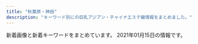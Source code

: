 ```yaml
---
title: "秋葉原・神田"
description: "キーワード別にの巨乳アジアン・チャイナエステ嬢情報をまとめました。"
---
```


新着画像と新着キーワードをまとめています。
2021年01月15日の情報です。

<DmmAffiliateIns />
<KeywordTable
  shops={
    [
    {
        "url": "http://jasmine-massage.info/",
        "name": "\u96a0\u308c\u5bb6",
        "station": "JR\u79cb\u8449\u539f\u99c5\u662d\u548c\u901a\u308a\u53e3",
        "img_links": [
            "http://jasmine-massage.info/img/sta193.jpg",
            "http://jasmine-massage.info/img/st0174.jpg",
            "http://jasmine-massage.info/img/st0183.jpg",
            "http://jasmine-massage.info/img/s190.jpg",
            "http://jasmine-massage.info/img/sta190.jpg",
            "http://jasmine-massage.info/img/mo.png",
            "http://jasmine-massage.info/img/st0193.jpg",
            "http://jasmine-massage.info/img/st186.jpg",
            "http://jasmine-massage.info/i/img/r2.jpg",
            "http://jasmine-massage.info/img/st193.jpg",
            "http://jasmine-massage.info/img/st187.jpg",
            "http://jasmine-massage.info/img/st177.jpg",
            "http://jasmine-massage.info/img/st153.jpg",
            "http://jasmine-massage.info/img/st0177.jpg",
            "http://jasmine-massage.info/img/st183.jpg",
            "http://jasmine-massage.info/i/img/st193.jpg",
            "http://jasmine-massage.info/img/st0153.jpg",
            "http://jasmine-massage.info/img/st188.jpg",
            "http://jasmine-massage.info/i/img/r1.jpg",
            "http://jasmine-massage.info/img/sj.jpg",
            "http://jasmine-massage.info/i/img/sta193.jpg",
            "http://jasmine-massage.info/img/st0179.jpg",
            "http://jasmine-massage.info/img/st174.jpg",
            "http://jasmine-massage.info/img/head.jpg",
            "http://jasmine-massage.info/img/st175.jpg",
            "http://jasmine-massage.info/img/nos.jpg",
            "http://jasmine-massage.info/img/s188.jpg",
            "http://jasmine-massage.info/img/st178.jpg",
            "http://jasmine-massage.info/i/img/r4.jpg",
            "http://jasmine-massage.info/i/img/r3.jpg",
            "http://jasmine-massage.info/img/st179.jpg",
            "http://jasmine-massage.info/i/img/sta188.jpg",
            "http://jasmine-massage.info/img/st0188.jpg",
            "http://jasmine-massage.info/i/img/sta190.jpg",
            "http://jasmine-massage.info/img/st0175.jpg",
            "http://jasmine-massage.info/img/s193.jpg",
            "http://jasmine-massage.info/img/botton.jpg",
            "http://jasmine-massage.info/img/sta188.jpg",
            "http://jasmine-massage.info/img/st189.jpg",
            "http://jasmine-massage.info/img/st0190.jpg"
        ],
        "keywords": {
            "C": 24,
            "D": 13,
            "86": 8,
            "85": 1,
            "88": 2,
            "87": 6
        }
    },
    {
        "url": "http://chou-massage.work/",
        "keywords": {
            "D": 10,
            "87": 6,
            "C": 22,
            "86": 8,
            "85": 2,
            "E": 6
        },
        "station": "JR\u795e\u7530\u99c5\u897f\u53e3",
        "img_links": [
            "http://chou-massage.work/img/sta3.jpg",
            "http://chou-massage.work/sp/img/mo.png",
            "http://chou-massage.work/sp/img/sta4.jpg",
            "http://chou-massage.work/img/botton.jpg",
            "http://chou-massage.work/img/st2.jpg",
            "http://chou-massage.work/img/acc.jpg",
            "http://chou-massage.work/sp/img/fla-3.jpg",
            "http://chou-massage.work/img/st4.jpg",
            "http://chou-massage.work/sp/img/botton.jpg",
            "http://chou-massage.work/img/fla-2.jpg",
            "http://chou-massage.work/img/sta4.jpg",
            "http://chou-massage.work/sp/img/fla-1.jpg",
            "http://chou-massage.work/sp/img/st2.jpg",
            "http://chou-massage.work/img/mo.png",
            "http://chou-massage.work/sp/img/nos.jpg",
            "http://chou-massage.work/img/sta1.jpg",
            "http://chou-massage.work/sp/img/sta2.jpg",
            "http://chou-massage.work/img/fla-1.jpg",
            "http://chou-massage.work/sp/img/sta3.jpg",
            "http://chou-massage.work/sp/img/st1.jpg",
            "http://chou-massage.work/img/fla-3.jpg",
            "http://chou-massage.work/sp/img/fla-2.jpg",
            "http://chou-massage.work/img/st3.jpg",
            "http://chou-massage.work/sp/img/sta1.jpg",
            "http://chou-massage.work/img/st1.jpg",
            "http://chou-massage.work/sp/img/acc.jpg",
            "http://chou-massage.work/sp/img/st4.jpg",
            "http://chou-massage.work/sp/img/st3.jpg",
            "http://chou-massage.work/img/nos.jpg",
            "http://chou-massage.work/img/sta2.jpg"
        ],
        "name": "\u8776"
    },
    {
        "img_links": [
            "http://www.kien-es.info/sp/img/aki2.jpg",
            "http://www.kien-es.info/images/12.jpg",
            "http://www.kien-es.info/sp/img/emi1.jpg",
            "http://www.kien-es.info/images/9.jpg",
            "http://www.kien-es.info/images/staff_t.jpg",
            "http://www.kien-es.info/sp/images/4.jpg",
            "http://www.kien-es.info/img/yuka.png",
            "http://www.kien-es.info/img/haruka1.jpg",
            "http://www.kien-es.info/sp/img/yuki1.jpg",
            "http://www.kien-es.info/img/kara1.jpg",
            "http://www.kien-es.info/sp/images/ac1.jpg",
            "http://www.kien-es.info/sp/images/sys4.png",
            "http://www.kien-es.info/images/rem.png",
            "http://www.kien-es.info/sp/img/haruka1.jpg",
            "http://www.kien-es.info/images/interior_t.jpg",
            "http://www.kien-es.info/img/yuri1.jpg",
            "http://www.kien-es.info/images/sys1.jpg",
            "http://www.kien-es.info/sp/img/yumi1.jpg",
            "http://www.kien-es.info/sp/staff/haruka.png",
            "http://www.kien-es.info/sp/images/info_t.jpg",
            "http://www.kien-es.info/sp/images/ac3.png",
            "http://www.kien-es.info/sp/images/8.jpg",
            "http://www.kien-es.info/images/2.jpg",
            "http://www.kien-es.info/img/yuri.png",
            "http://www.kien-es.info/images/sys2.jpg",
            "http://www.kien-es.info/img/yuka2.jpg",
            "http://www.kien-es.info/sp/staff/yuki.png",
            "http://www.kien-es.info/images/3.jpg",
            "http://www.kien-es.info/images/11.jpg",
            "http://www.kien-es.info/img/yuka1.jpg",
            "http://www.kien-es.info/img/kaori1.jpg",
            "http://www.kien-es.info/img/haruka.png",
            "http://www.kien-es.info/images/sm.jpg",
            "http://www.kien-es.info/images/int1.jpg",
            "http://www.kien-es.info/sp/images/tel.jpg",
            "http://www.kien-es.info/sp/images/int2.png",
            "http://www.kien-es.info/sp/staff/kumi.png",
            "http://www.kien-es.info/img/yuki1.jpg",
            "http://www.kien-es.info/sp/staff/kara.png",
            "http://www.kien-es.info/img/aki.png",
            "http://www.kien-es.info/images/10.jpg",
            "http://www.kien-es.info/sp/images/footer.png",
            "http://www.kien-es.info/images/1.jpg",
            "http://www.kien-es.info/sp/images/sys1.jpg",
            "http://www.kien-es.info/sp/img/kara2.jpg",
            "http://www.kien-es.info/img/kumi2.jpg",
            "http://www.kien-es.info/sp/staff/yuri.png",
            "http://www.kien-es.info/sp/img/yuka2.jpg",
            "http://www.kien-es.info/img/yuki.png",
            "http://www.kien-es.info/sp/images/rec.jpg",
            "http://www.kien-es.info/img/emi1.jpg",
            "http://www.kien-es.info/sp/staff/emi.png",
            "http://www.kien-es.info/img/yuki2.jpg",
            "http://www.kien-es.info/img/emi.png",
            "http://www.kien-es.info/sp/images/sys3.jpg",
            "http://www.kien-es.info/sp/images/newsb.png",
            "http://www.kien-es.info/sp/menu/top.jpg",
            "http://www.kien-es.info/images/news.jpg",
            "http://www.kien-es.info/sp/staff/aki.png",
            "http://www.kien-es.info/sp/img/emi2.jpg",
            "http://www.kien-es.info/sp/images/1.jpg",
            "http://www.kien-es.info/sp/staff/yuka.png",
            "http://www.kien-es.info/img/kumi1.jpg",
            "http://www.kien-es.info/sp/images/int1.jpg",
            "http://www.kien-es.info/sp/images/7.jpg",
            "http://www.kien-es.info/img/kumi.png",
            "http://www.kien-es.info/sp/images/2.jpg",
            "http://www.kien-es.info/sp/images/6.jpg",
            "http://www.kien-es.info/sp/images/head.jpg",
            "http://www.kien-es.info/sp/img/yuri1.jpg",
            "http://www.kien-es.info/sp/menu/staff.jpg",
            "http://www.kien-es.info/images/head.jpg",
            "http://www.kien-es.info/sp/images/3.jpg",
            "http://www.kien-es.info/images/14.jpg",
            "http://www.kien-es.info/images/4.jpg",
            "http://www.kien-es.info/sp/img/yuri2.jpg",
            "http://www.kien-es.info/img/kara2.jpg",
            "http://www.kien-es.info/sp/staff/yumi.png",
            "http://www.kien-es.info/sp/images/staff_t.jpg",
            "http://www.kien-es.info/images/mobile.jpg",
            "http://www.kien-es.info/img/aki2.jpg",
            "http://www.kien-es.info/sp/images/interior_t.jpg",
            "http://www.kien-es.info/sp/images/news.jpg",
            "http://www.kien-es.info/images/info.jpg",
            "http://www.kien-es.info/sp/img/kara1.jpg",
            "http://www.kien-es.info/img/yuri2.jpg",
            "http://www.kien-es.info/sp/img/kumi2.jpg",
            "http://www.kien-es.info/sp/img/yuka1.jpg",
            "http://www.kien-es.info/sp/img/kumi1.jpg",
            "http://www.kien-es.info/images/int2.jpg",
            "http://www.kien-es.info/img/kaori.png",
            "http://www.kien-es.info/sp/images/info.png",
            "http://www.kien-es.info/sp/images/ac2.png",
            "http://www.kien-es.info/sp/images/5.jpg",
            "http://www.kien-es.info/sp/img/yuki2.jpg",
            "http://www.kien-es.info/img/aki1.jpg",
            "http://www.kien-es.info/sp/images/9.jpg",
            "http://www.kien-es.info/sp/images/sys2.jpg",
            "http://www.kien-es.info/img/kara.png",
            "http://www.kien-es.info/sp/img/aki1.jpg"
        ],
        "station": "JR\u79cb\u8449\u539f\u99c5\u96fb\u6c17\u8857\u53e3",
        "keywords": {
            "86": 1,
            "87": 3,
            "85": 2,
            "C": 4,
            "D": 5,
            "88": 1,
            "84": 2
        },
        "name": "\u5947\u7e01\uff5e\u304d\u3048\u3093\uff5e",
        "url": "http://www.kien-es.info/"
    },
    {
        "url": "http://yudokoro.xyz/",
        "img_links": [
            "http://yudokoro.xyz/images/st/st_yumi.jpg",
            "http://yudokoro.xyz/images/news_image.jpg",
            "http://yudokoro.xyz/images/st/st_rara.jpg",
            "http://yudokoro.xyz/images/st/st_ana.jpg",
            "http://yudokoro.xyz/images/st/st_ao.jpg",
            "http://yudokoro.xyz/images/header_main_visual3.jpg",
            "http://yudokoro.xyz/images/st/st_miho.jpg",
            "http://yudokoro.xyz/images/st/st_miro.jpg",
            "http://yudokoro.xyz/images/campaign.jpg",
            "http://yudokoro.xyz/images/st/st_yuyu.jpg",
            "http://yudokoro.xyz/images/st/st_ai.jpg",
            "http://yudokoro.xyz/images/concept.jpg",
            "http://yudokoro.xyz/images/st/st_momoka.jpg",
            "http://yudokoro.xyz/images/st/st_rena.jpg",
            "http://yudokoro.xyz/images/header_img.png",
            "http://yudokoro.xyz/images/header_main_visual2.jpg",
            "http://yudokoro.xyz/images/header_main_visual1.jpg",
            "http://yudokoro.xyz/images/st/st_koko.jpg",
            "http://yudokoro.xyz/images/st/st_maya.jpg"
        ],
        "name": "\u7652\u51e6\uff5e\u3086\u3069\u3053\u308d",
        "keywords": {
            "E": 44,
            "C": 48,
            "F": 26,
            "D": 148,
            "G": 26
        },
        "station": "JR\u795e\u7530\u99c5\u5317\u53e3"
    },
    {
        "keywords": {
            "D": 12,
            "\u7206\u4e73": 4,
            "F": 9,
            "G": 4,
            "C": 24,
            "E": 4,
            "\u80f8": 1,
            "\u4e73": 4
        },
        "station": "\u795e\u7530\u99c5\u897f\u53e3",
        "img_links": [
            "http://esute-kanda.tokyo/images/st/st_jennie.jpg",
            "http://esute-kanda.tokyo/images/st/st_natsu.jpg",
            "http://esute-kanda.tokyo/images/st/st_yuuka.jpg",
            "http://esute-kanda.tokyo/images/st/st_moka.jpg",
            "http://esute-kanda.tokyo/images/st/st_riri.jpg",
            "http://esute-kanda.tokyo/images/st/st_mao.jpg",
            "http://esute-kanda.tokyo/images/top2.png",
            "http://esute-kanda.tokyo/images/st/st_sakura.jpg",
            "http://esute-kanda.tokyo/images/st/st_suzu.jpg",
            "http://esute-kanda.tokyo/images/st/st_jennie2.jpg",
            "http://esute-kanda.tokyo/images/access/ac_photo.jpg",
            "http://esute-kanda.tokyo/images/st/st_rui.jpg",
            "http://esute-kanda.tokyo/images/top.png",
            "http://esute-kanda.tokyo/images/st/st_momo.jpg",
            "http://esute-kanda.tokyo/images/st/st_yuki.jpg",
            "http://esute-kanda.tokyo/images/st/st_ryo.jpg",
            "http://esute-kanda.tokyo/images/st/st_yuyu.jpg",
            "http://esute-kanda.tokyo/images/st/st_ayaka.jpg",
            "http://esute-kanda.tokyo/images/st/st_nanami.jpg",
            "http://esute-kanda.tokyo/images/st/st_ran.jpg",
            "http://esute-kanda.tokyo/images/st/st_riko.jpg",
            "http://esute-kanda.tokyo/images/st/st_kanon.jpg",
            "http://esute-kanda.tokyo/images/st/st_yaya.jpg",
            "http://esute-kanda.tokyo/images/st/st_sara.jpg",
            "http://esute-kanda.tokyo/images/st/st_mariko.jpg"
        ],
        "url": "http://esute-kanda.tokyo/",
        "name": "\u8336\u8336"
    },
    {
        "name": "AKB",
        "station": "JR\u6d45\u8349\u6a4b\u99c5\u6771\u53e3",
        "url": "http://x-akb.info/",
        "img_links": [
            "http://x-akb.info/img/st050.jpg",
            "http://x-akb.info/img/st35.jpg",
            "http://x-akb.info/img/st49.jpg",
            "http://x-akb.info/img/st0049.jpg",
            "http://x-akb.info/img/st36.jpg",
            "http://x-akb.info/img/st043.jpg",
            "http://x-akb.info/img/p-49.jpg",
            "http://x-akb.info/img/p-50.jpg",
            "http://x-akb.info/img/st049.jpg",
            "http://x-akb.info/img/p-45.jpg",
            "http://x-akb.info/img/p-40.jpg",
            "http://x-akb.info/img/p-46.jpg",
            "http://x-akb.info/img/st44.jpg",
            "http://x-akb.info/img/mo.png",
            "http://x-akb.info/img/bottom.png",
            "http://x-akb.info/img/t1.jpg",
            "http://x-akb.info/img/p-43.jpg",
            "http://x-akb.info/img/st0035.jpg",
            "http://x-akb.info/img/st46.jpg",
            "http://x-akb.info/img/st50.jpg",
            "http://x-akb.info/img/p-42.jpg",
            "http://x-akb.info/img/t3.jpg",
            "http://x-akb.info/img/nos.jpg",
            "http://x-akb.info/img/st34.jpg",
            "http://x-akb.info/img/st45.jpg",
            "http://x-akb.info/img/p-36.jpg",
            "http://asakusabashi.analytics.qlook.net/counter.png",
            "http://x-akb.info/img/st035.jpg",
            "http://x-akb.info/img/st40.jpg",
            "http://x-akb.info/img/p-44.jpg",
            "http://x-akb.info/img/p-34.jpg",
            "http://x-akb.info/img/p-35.jpg",
            "http://x-akb.info/img/st42.jpg",
            "http://x-akb.info/img/t2.jpg",
            "http://x-akb.info/img/st00049.jpg",
            "http://x-akb.info/img/st0043.jpg"
        ],
        "keywords": {
            "D": 10,
            "F": 1,
            "84": 1,
            "85": 1,
            "86": 4,
            "87": 5,
            "C": 18
        }
    },
    {
        "station": "JR\u795e\u7530\u99c5\u897f\u53e3",
        "url": "http://massage-esthe.xyz/",
        "name": "\u7652\u3057\u306e\u68ee",
        "img_links": [
            "http://massage-esthe.xyz/img/st4.jpg",
            "http://massage-esthe.xyz/img/r2.jpg",
            "http://massage-esthe.xyz/img/nosta.jpg",
            "http://massage-esthe.xyz/img/r1.jpg",
            "http://massage-esthe.xyz/img/st5.jpg",
            "http://massage-esthe.xyz/img/r4.jpg",
            "http://massage-esthe.xyz/img/sta4.jpg",
            "http://massage-esthe.xyz/img/st3.jpg",
            "http://massage-esthe.xyz/img/no.png",
            "http://massage-esthe.xyz/img/sta1.jpg",
            "http://massage-esthe.xyz/img/fla.jpg",
            "http://massage-esthe.xyz/img/st1.jpg",
            "http://massage-esthe.xyz/img/sta2.jpg",
            "http://massage-esthe.xyz/img/sta3.jpg",
            "http://massage-esthe.xyz/img/eve.jpg",
            "http://massage-esthe.xyz/img/top.jpg",
            "http://massage-esthe.xyz/img/st2.jpg",
            "http://massage-esthe.xyz/img/sta5.jpg"
        ],
        "keywords": {
            "86": 11
        }
    },
    {
        "station": "JR\u795e\u7530\u99c5\u5317\u53e3",
        "keywords": {
            "D": 6,
            "89": 4,
            "90": 2,
            "85": 2,
            "C": 6,
            "88": 4
        },
        "name": "\u5065\u5eb7\u574a",
        "url": "http://kenkoubo.link",
        "img_links": [
            "http://kenkoubo.link/wp-content/themes/template-salon2/images/camp-bnr.png",
            "http://kenkoubo.link/wp-content/themes/template-salon2/images/news-ttl.png",
            "http://kenkoubo.link/wp-content/themes/template-salon2/images/pickup-frame.png",
            "http://kenkoubo.link/wp-content/uploads/2020/11/yuko_image_syusei-1-250x375.jpg",
            "http://kenkoubo.link/wp-content/themes/template-salon2/images/08.jpg",
            "https://www.mens-anavi.com/img/mens-esthe1.png",
            "http://kenkoubo.link/wp-content/themes/template-salon2/images/05.jpg",
            "http://kenkoubo.link/wp-content/uploads/2017/03/08-250x375.jpg",
            "http://kenkoubo.link/wp-content/uploads/2017/03/05.jpg",
            "http://kenkoubo.link/wp-content/uploads/2017/03/03-1.jpg",
            "http://kenkoubo.link/wp-content/uploads/2019/05/rin_image_1_syusei-900x1600.jpeg",
            "http://kenkoubo.link/wp-content/uploads/2017/03/08.jpg",
            "http://kenkoubo.link/wp-content/uploads/2017/03/07-1.jpg",
            "http://kenkoubo.link/wp-content/themes/template-salon2/images/camp-bnr2.png",
            "http://kenkoubo.link/wp-content/themes/template-salon2/images/telm.png",
            "http://kenkoubo.link/wp-content/themes/template-salon2/images/camp-bnr4.png",
            "http://kenkoubo.link/wp-content/themes/template-salon2/images/info2.png",
            "http://kenkoubo.link/wp-content/uploads/2017/03/05-1-250x375.jpg",
            "http://kenkoubo.link/wp-content/uploads/2017/03/05a.jpg",
            "http://kenkoubo.link/wp-content/themes/template-salon2/images/camp-bnr3.png",
            "http://es-tsudanuma.com/wp-content/uploads/2016/10/massage-de_88_31.jpg",
            "http://kenkoubo.link/wp-content/themes/template-salon2/images/info.png",
            "http://kenkoubo.link/wp-content/uploads/2019/05/ai_image_1_syusei-250x375.jpeg",
            "http://kenkoubo.link/wp-content/themes/template-salon2/images/slider1.jpg",
            "http://kenkoubo.link/wp-content/uploads/2017/03/05-1.jpg",
            "http://kenkoubo.link/wp-content/themes/template-salon2/images/pickup-ttl.png",
            "http://kenkoubo.link/wp-content/uploads/2017/03/08-2.jpg",
            "http://kenkoubo.link/wp-content/themes/template-salon2/images/03.jpg",
            "http://kenkoubo.link/wp-content/uploads/2017/03/08a.jpg",
            "http://kenkoubo.link/wp-content/uploads/2017/03/09.jpg",
            "http://kenkoubo.link/wp-content/uploads/2020/11/yuko_image_syusei-1.jpg",
            "http://kenkoubo.link/wp-content/uploads/2017/03/03-1-250x375.jpg",
            "http://kenkoubo.link/wp-content/uploads/2019/05/ai_image_1_syusei-900x1600.jpeg",
            "http://kenkoubo.link/wp-content/uploads/2019/05/rin_image_1_syusei-250x375.jpeg"
        ]
    },
    {
        "keywords": {
            "E": 4,
            "G": 1,
            "D": 4
        },
        "name": "COCORO",
        "station": "JR\u795e\u7530\u99c5\u6771\u53e3",
        "img_links": [
            "http://k-cocoro.co/images/004.jpg",
            "http://k-cocoro.co/images/shishu_02.jpg",
            "http://k-cocoro.co/images/gg2.jpg",
            "http://k-cocoro.co/images/mya.jpg",
            "http://k-cocoro.co/images/mail.png",
            "http://k-cocoro.co/images/nei_03.png",
            "http://k-cocoro.co/images/right_bottom.png",
            "http://k-cocoro.co/images/remo.jpg",
            "http://k-cocoro.co/images/nei_01.png",
            "http://k-cocoro.co/images/g3.jpg",
            "http://k-cocoro.co/images/girl_top.png",
            "http://k-cocoro.co/images/pagetop.png",
            "http://k-cocoro.co/images/yu.jpg",
            "http://k-cocoro.co/images/s2.jpg",
            "http://k-cocoro.co/images/tite-magazine.png",
            "http://k-cocoro.co/images/girl_01.png",
            "http://k-cocoro.co/images/ss.jpg",
            "http://k-cocoro.co/images/girlx_top.png",
            "http://k-cocoro.co/images/grande.jpg",
            "http://k-cocoro.co/images/girl_03.png",
            "http://k-cocoro.co/images/001.jpg",
            "http://k-cocoro.co/images/shishu_03.jpg",
            "http://k-cocoro.co/images/yui.jpg",
            "http://k-cocoro.co/images/news_top.jpg",
            "http://k-cocoro.co/images/noimage.jpg",
            "http://k-cocoro.co/images/shishu_01.jpg",
            "http://k-cocoro.co/images/003.jpg",
            "http://k-cocoro.co/images/tite-staff.png",
            "http://k-cocoro.co/images/momo.jpg",
            "http://k-cocoro.co/images/gg1.jpg",
            "http://k-cocoro.co/images/002.jpg",
            "http://k-cocoro.co/images/right_top.png"
        ],
        "url": "http://k-cocoro.co/"
    },
    {
        "station": "JR\u795e\u7530\u99c5\u897f\u53e3",
        "name": "\u5143\u6c17\u5802\uff5e\u3052\u3093\u304d\u3069\u3046\uff5e",
        "img_links": [
            "http://genkidou.work/img/sta2.jpg",
            "http://genkidou.work/sp/img/t-r.jpg",
            "http://genkidou.work/img/st20.jpg",
            "http://genkidou.work/sp/img/pic.jpg",
            "http://genkidou.work/img/sta10.jpg",
            "http://genkidou.work/sp/img/st11.jpg",
            "http://genkidou.work/sp/img/acc3.jpg",
            "http://genkidou.work/sp/img/st10.jpg",
            "http://genkidou.work/img/fla-2.jpg",
            "http://genkidou.work/sp/img/body2.jpg",
            "http://genkidou.work/sp/img/acc6.jpg",
            "http://genkidou.work/img/acc5.jpg",
            "http://genkidou.work/img/st16.jpg",
            "http://genkidou.work/img/st17.jpg",
            "http://genkidou.work/sp/img/t-s.jpg",
            "http://genkidou.work/sp/img/t-o.jpg",
            "http://genkidou.work/img/st2.jpg",
            "http://genkidou.work/img/s2.jpg",
            "http://genkidou.work/img/s3.jpg",
            "http://genkidou.work/sp/img/info.jpg",
            "http://genkidou.work/sp/img/acc2.jpg",
            "http://genkidou.work/img/st6.jpg",
            "http://genkidou.work/sp/img/st13.jpg",
            "http://genkidou.work/img/st0011.jpg",
            "http://genkidou.work/img/sta16.jpg",
            "http://genkidou.work/sp/img/st2.jpg",
            "http://genkidou.work/img/st21.jpg",
            "http://genkidou.work/sp/img/acc5.jpg",
            "http://genkidou.work/img/s1.jpg",
            "http://genkidou.work/img/botton.jpg",
            "http://genkidou.work/img/acc3.jpg",
            "http://genkidou.work/sp/img/t-t.jpg",
            "http://genkidou.work/img/sta13.jpg",
            "http://genkidou.work/img/sta20.jpg",
            "http://genkidou.work/img/acc4.jpg",
            "http://genkidou.work/sp/img/cam.jpg",
            "http://genkidou.work/img/st18.jpg",
            "http://genkidou.work/sp/img/sys.jpg",
            "http://genkidou.work/sp/img/acc1.jpg",
            "http://genkidou.work/img/s5.jpg",
            "http://genkidou.work/img/sta6.jpg",
            "http://genkidou.work/img/acc6.jpg",
            "http://genkidou.work/img/st010.jpg",
            "http://genkidou.work/img/body2.jpg",
            "http://genkidou.work/img/st12.jpg",
            "http://genkidou.work/img/mo.png",
            "http://genkidou.work/img/sta21.jpg",
            "http://genkidou.work/img/head.jpg",
            "http://genkidou.work/sp/img/st21.jpg",
            "http://genkidou.work/img/acc1.jpg",
            "http://genkidou.work/img/st13.jpg",
            "http://genkidou.work/img/sta11.jpg",
            "http://genkidou.work/img/fla-3.jpg",
            "http://genkidou.work/img/fla-1.jpg",
            "http://genkidou.work/img/sta18.jpg",
            "http://genkidou.work/sp/img/st18.jpg",
            "http://genkidou.work/img/acc2.jpg",
            "http://genkidou.work/sp/img/p21.jpg",
            "http://genkidou.work/img/s4.jpg",
            "http://genkidou.work/sp/img/acc4.jpg",
            "http://genkidou.work/sp/img/p20.jpg",
            "http://genkidou.work/sp/img/add.jpg",
            "http://genkidou.work/img/st4.jpg",
            "http://genkidou.work/sp/img/p2.jpg",
            "http://genkidou.work/sp/img/st6.jpg",
            "http://genkidou.work/sp/img/tel.jpg",
            "http://genkidou.work/img/r9.jpg",
            "http://genkidou.work/img/st11.jpg",
            "http://genkidou.work/img/st3.jpg",
            "http://genkidou.work/img/st9.jpg",
            "http://genkidou.work/sp/img/st20.jpg",
            "http://genkidou.work/img/st7.jpg",
            "http://genkidou.work/img/st011.jpg",
            "http://genkidou.work/img/fla.jpg",
            "http://genkidou.work/sp/img/t-a.jpg",
            "http://genkidou.work/sp/img/tit.jpg",
            "http://genkidou.work/sp/img/botton.jpg",
            "http://genkidou.work/sp/img/time.jpg",
            "http://genkidou.work/sp/img/st16.jpg",
            "http://genkidou.work/sp/img/pc.jpg"
        ],
        "keywords": {
            "91": 1,
            "E": 14,
            "86": 3,
            "85": 5,
            "C": 23,
            "88": 5,
            "D": 12,
            "87": 14,
            "H": 1
        },
        "url": "http://genkidou.work/"
    },
    {
        "img_links": [
            "http://nene-kanda.net/images/topimage/topimage.jpg",
            "http://nene-kanda.net/images/share/sptel.png",
            "http://nene-kanda.net/images/st/st_mao.jpg",
            "http://nene-kanda.net/images/st/st_ruru.jpg",
            "http://nene-kanda.net/images/1.jpg",
            "http://nene-kanda.net/images/2.jpg",
            "http://nene-kanda.net/images/topimage/subimage.jpg",
            "http://nene-kanda.net/images/share/pagetop.png",
            "http://nene-kanda.net/images/4.jpg",
            "http://nene-kanda.net/images/3.jpg",
            "http://nene-kanda.net/images/st/st_mie.jpg",
            "http://nene-kanda.net/images/st/st_hitomi.jpg",
            "http://nene-kanda.net/images/share/tel.png",
            "http://nene-kanda.net/images/st/st_saki.jpg",
            "http://nene-kanda.net/images/st/st_mimi.jpg",
            "http://nene-kanda.net/images/st/st_miki.jpg"
        ],
        "keywords": {
            "D": 12,
            "E": 4,
            "F": 4,
            "C": 34
        },
        "station": "JR\u795e\u7530\u99c5\u5317\u53e3",
        "name": "NeNe\uff5e\u30cd\u30cd\uff5e",
        "url": "http://nene-kanda.net/index.html"
    },
    {
        "img_links": [
            "http://yuri.es-relax.info/images/bg_header.jpg",
            "http://yuri.es-relax.info/gals/riri1.jpg",
            "http://yuri.es-relax.info/images/sayuri1.jpg",
            "http://yuri.es-relax.info/images/info3.png",
            "http://yuri.es-relax.info/images/info5.jpg",
            "http://yuri.es-relax.info/images/yuyu1.jpg",
            "http://yuri.es-relax.info/images/nana1.jpg",
            "http://yuri.es-relax.info/images/hana1.jpg",
            "http://yuri.es-relax.info/images/nao1.jpg",
            "http://yuri.es-relax.info/gals/yuki1.jpg",
            "http://yuri.es-relax.info/gals/mimi1.jpg"
        ],
        "keywords": {
            "D": 12,
            "86": 14,
            "88": 2
        },
        "url": "http://yuri.es-relax.info/",
        "name": "\u767e\u5408",
        "station": "JR\u795e\u7530\u99c5\u6771\u53e3"
    },
    {
        "img_links": [
            "http://kaede.tyo.cm/images/mobile.png",
            "http://kaede.tyo.cm/photos/sites/15/2018/01/2018013009203349.jpg",
            "http://kaede.tyo.cm/photos/sites/15/2018/07/2018071202180120.jpg",
            "http://kaede.tyo.cm/photos/sites/15/2017/11/2017112902394723.jpg",
            "http://kaede.tyo.cm/images/s_staff.jpg",
            "http://kaede.tyo.cm/photos/sites/15/2018/05/2018052602053211.jpg",
            "http://kaede.tyo.cm/photos/sites/15/2018/04/2018042103445537.jpg",
            "http://kaede.tyo.cm/images/s3.png",
            "http://kaede.tyo.cm/photos/sites/15/2019/09/2019092410360674.jpg",
            "http://kaede.tyo.cm/photos/sites/15/2017/04/st4.jpg",
            "http://kaede.tyo.cm/images/room4.jpg",
            "http://kaede.tyo.cm/photos/sites/15/2018/07/201807050359241.jpg",
            "http://kaede.tyo.cm/photos/sites/15/2018/12/2018122510562151.jpg",
            "http://kaede.tyo.cm/photos/sites/15/2019/07/2019072218445895.jpg",
            "http://kaede.tyo.cm/photos/sites/15/2018/09/2018092310253191.jpg",
            "http://kaede.tyo.cm/images/top.png",
            "http://kaede.tyo.cm/photos/sites/15/2019/01/2019012110352218.jpg",
            "http://kaede.tyo.cm/photos/sites/15/2018/07/2018070602462928.jpg",
            "http://kaede.tyo.cm/photos/sites/15/2018/12/2018122510575438.jpg",
            "http://kaede.tyo.cm/photos/sites/15/2017/12/2017121802123582.jpg",
            "http://kaede.tyo.cm/images/room3.jpg",
            "http://kaede.tyo.cm/images/n3.png",
            "http://kaede.tyo.cm/photos/sites/15/2019/05/2019051510502494.jpg",
            "http://kaede.tyo.cm/photos/sites/15/2019/08/201908021145272.jpg",
            "http://kaede.tyo.cm/photos/sites/15/2019/08/201908031036100.jpg",
            "http://kaede.tyo.cm/photos/sites/15/2017/07/\u5fae\u4fe1\u56fe\u7247_20170731133036.jpg",
            "http://kaede.tyo.cm/photos/sites/15/2017/05/10.jpg",
            "http://kaede.tyo.cm/photos/sites/15/2019/07/2019072310543855.jpg",
            "http://kaede.tyo.cm/photos/sites/15/2017/05/1.jpg",
            "http://kaede.tyo.cm/images/s1.png",
            "http://kaede.tyo.cm/photos/sites/15/2018/09/2018090301232862.jpg",
            "http://kaede.tyo.cm/photos/sites/15/2017/05/05.jpg",
            "http://kaede.tyo.cm/photos/sites/15/2018/06/2018060802410544.jpg",
            "http://kaede.tyo.cm/photos/sites/15/2018/03/2018032208244424.jpg",
            "http://kaede.tyo.cm/photos/sites/15/2018/12/2018122110282270.jpg",
            "http://kaede.tyo.cm/photos/sites/15/2017/04/8.jpg",
            "http://kaede.tyo.cm/photos/sites/15/2017/04/03.jpg",
            "http://kaede.tyo.cm/images/s_news.png",
            "http://kaede.tyo.cm/images/room1.jpg",
            "http://kaede.tyo.cm/photos/sites/15/2020/03/2020031613344696.jpg",
            "http://kaede.tyo.cm/photos/sites/15/2020/08/2020081913203996.jpg",
            "http://kaede.tyo.cm/images/n1.jpg",
            "http://kaede.tyo.cm/images/room2.jpg",
            "http://kaede.tyo.cm/photos/sites/15/2018/03/2018031401333199.jpg",
            "http://kaede.tyo.cm/photos/sites/15/2018/12/2018122811325315.jpg",
            "http://kaede.tyo.cm/images/s_pick.png",
            "http://kaede.tyo.cm/photos/sites/15/2019/11/2019110102312566.jpg",
            "http://kaede.tyo.cm/photos/sites/15/2018/10/2018101210462259.jpg",
            "http://kaede.tyo.cm/photos/sites/15/2017/03/298510852981895493.jpg",
            "http://kaede.tyo.cm/photos/sites/15/2019/11/2019110102312976.jpg"
        ],
        "name": "\u604b\u306e\u82b1",
        "keywords": {
            "E": 5,
            "F": 1,
            "\u4e73": 1,
            "88": 2,
            "85": 5,
            "90": 1,
            "87": 6,
            "86": 13,
            "D": 21,
            "84": 2,
            "C": 2
        },
        "station": "JR\u795e\u7530\u99c5\u6771\u53e3",
        "url": "http://kaede.tyo.cm/"
    },
    {
        "station": "JR\u795e\u7530\u99c5\u6771\u53e3",
        "name": "\u30d3\u30fc\u30c1\u306e\u85ab",
        "url": "https://kanda-massage.com/",
        "keywords": {
            "C": 4,
            "88": 1,
            "F": 3,
            "86": 2,
            "84": 2,
            "D": 3,
            "85": 3,
            "87": 2,
            "E": 2,
            "83": 2
        },
        "img_links": [
            "https://kanda-massage.com/images/btn_back.png",
            "https://kanda-massage.com/images_banner/112217520437.jpg",
            "https://kanda-massage.com/images/corona.jpg",
            "https://kanda-massage.com/images/footer_mobile.png",
            "https://kanda-massage.com/images_banner/111517235762.jpg",
            "https://kanda-massage.com/images_staff/193/112917122759.jpg",
            "https://kanda-massage.com/images_banner/11111638218.jpg",
            "https://kanda-massage.com/images_staff/181/091417192853.jpg",
            "https://kanda-massage.com/images/bnr_200_40.png",
            "https://kanda-massage.com/images/icon_new.png",
            "https://kanda-massage.com/images_staff/183/091910451054.jpg",
            "https://kanda-massage.com/images_staff/175/111615335228.jpg",
            "https://kanda-massage.com/images/info_txt.png",
            "https://kanda-massage.com/images_staff/182/101020585487.jpg",
            "https://kanda-massage.com/images_topics/images/12gal.png",
            "https://kanda-massage.com/images/img_concept_01.png",
            "https://kanda-massage.com/images/btn_magazine.png",
            "https://kanda-massage.com/images_staff/190/101520025592.jpg",
            "https://kanda-massage.com/images/bnr_160_45.png",
            "https://kanda-massage.com/images/img_header.png",
            "https://kanda-massage.com/images/bnr_468_60.png",
            "https://kanda-massage.com/images_staff/188/11171243367.jpg",
            "https://kanda-massage.com/images_staff/167/101810131159.jpg",
            "https://kanda-massage.com/images_staff/182/101020584790.jpg",
            "https://kanda-massage.com/images_staff/191/111612091561.jpg",
            "https://kanda-massage.com/images/koko_468x60.png",
            "https://kanda-massage.com/images_staff/174/09141719557.jpg",
            "https://kanda-massage.com/images/bnr_88_31.png",
            "https://kanda-massage.com/images_staff/174/091416423686.jpg",
            "https://kanda-massage.com/images_topics/images/1gal.png",
            "https://kanda-massage.com/images_banner/111713262692.jpg",
            "https://kanda-massage.com/images/btn_next.png",
            "https://kanda-massage.com/images_staff/184/113019080934.jpg",
            "https://kanda-massage.com/images/no_image.jpg",
            "https://kanda-massage.com/images_staff/194/12181019056.jpg",
            "https://kanda-massage.com/images/vis_castframe_02.png",
            "https://kanda-massage.com/images/new_girl.png",
            "https://kanda-massage.com/images_banner/111517152351.jpg"
        ]
    },
    {
        "station": "JR\u79cb\u8449\u539f\u99c5\u662d\u548c\u901a\u308a\u53e3",
        "keywords": {
            "90": 1,
            "88": 1,
            "G": 1,
            "F": 2,
            "89": 1,
            "D": 6,
            "87": 5,
            "86": 1
        },
        "img_links": [
            "http://www.rave.masg.info/files/010-03.jpg",
            "http://www.rave.masg.info/files/008-03.jpg",
            "http://www.rave.masg.info/files/001.jpg",
            "http://www.rave.masg.info/images/pick.png",
            "http://www.rave.masg.info/files/001-02.jpg",
            "http://www.rave.masg.info/files/009-02.jpg",
            "http://www.rave.masg.info/images/shop/shop02.jpg",
            "http://www.rave.masg.info/images/infotiao1.jpg",
            "http://www.rave.masg.info/files/014-03.jpg",
            "http://www.rave.masg.info/images/s1.jpg",
            "http://www.rave.masg.info/files/008-02.jpg",
            "http://www.rave.masg.info/files/005-03.jpg",
            "http://www.rave.masg.info/files/008.jpg",
            "http://www.rave.masg.info/files/002-02.jpg",
            "http://www.rave.masg.info/files/010-02.jpg",
            "http://www.rave.masg.info/files/005-02.jpg",
            "http://www.rave.masg.info/files/010.jpg",
            "http://www.rave.masg.info/files/014-02.jpg",
            "http://www.rave.masg.info/files/003-02.jpg",
            "http://www.rave.masg.info/images/service.png",
            "http://www.rave.masg.info/images/xian.png",
            "http://www.rave.masg.info/files/006.jpg",
            "http://www.rave.masg.info/files/002-03.jpg",
            "http://www.rave.masg.info/files/014.jpg",
            "http://www.rave.masg.info/images/new1.png",
            "http://www.rave.masg.info/images/s3.jpg",
            "http://www.rave.masg.info/files/003.jpg",
            "http://www.rave.masg.info/files/006-02.jpg",
            "http://www.rave.masg.info/images/s5.jpg",
            "http://www.rave.masg.info/images/s4.jpg",
            "http://www.rave.masg.info/files/005.jpg",
            "http://www.rave.masg.info/images/shop/shop04.jpg",
            "http://www.rave.masg.info/images/tel.png",
            "http://www.rave.masg.info/images/main_top.png",
            "http://www.rave.masg.info/images/shop/shop03.jpg",
            "http://www.rave.masg.info/files/002.jpg",
            "http://www.rave.masg.info/files/006-03.jpg",
            "http://www.rave.masg.info/images/new3.png",
            "http://www.rave.masg.info/files/003-03.jpg",
            "http://www.rave.masg.info/files/001-03.jpg",
            "http://www.rave.masg.info/images/maga.jpg",
            "http://www.rave.masg.info/images/shop/shop01.jpg",
            "http://www.rave.masg.info/images/zi_massage.png",
            "http://www.rave.masg.info/images/zi_staff.png",
            "http://www.rave.masg.info/files/009.jpg",
            "http://www.rave.masg.info/images/s2.jpg",
            "http://www.rave.masg.info/files/009-03.jpg",
            "http://www.rave.masg.info/images/main_bottom.png"
        ],
        "name": "RAVE \u30ec\u30a4\u30f4",
        "url": "http://www.rave.masg.info/"
    },
    {
        "station": "JR\u795e\u7530\u99c5\u6771\u53e3",
        "img_links": [
            "http://genki-morix2.asia/img/st24.jpg",
            "http://genki-morix2.asia/img/i.png",
            "http://genki-morix2.asia/img/botton.png",
            "http://genki-morix2.asia/img/st56.jpg",
            "http://genki-morix2.asia/img/st52.jpg",
            "http://genki-morix2.asia/img/st019.jpg",
            "http://genki-morix2.asia/img/st54.jpg",
            "http://genki-morix2.asia/img/st16.jpg",
            "http://genki-morix2.asia/img/sta55.jpg",
            "http://genki-morix2.asia/img/sta57.jpg",
            "http://genki-morix2.asia/img/sta56.jpg",
            "http://genki-morix2.asia/img/st53.jpg",
            "http://genki-morix2.asia/img/st19.jpg",
            "http://genki-morix2.asia/img/st57.jpg",
            "http://genki-morix2.asia/img/st17.jpg",
            "http://genki-morix2.asia/img/st47.jpg",
            "http://genki-morix2.asia/img/a.png",
            "http://genki-morix2.asia/img/st30.jpg",
            "http://genki-morix2.asia/img/st55.jpg",
            "http://genki-morix2.asia/img/Q.png",
            "http://genki-morix2.asia/img/st053.jpg",
            "http://genki-morix2.asia/img/st38.jpg",
            "http://genki-morix2.asia/img/no-photo-newface.jpg"
        ],
        "keywords": {
            "88": 2,
            "84": 2,
            "87": 6,
            "C": 9,
            "89": 1,
            "85": 7,
            "86": 1
        },
        "name": "\u5143\u6c17\u30e2\u30ea\u30e2\u30ea",
        "url": "http://genki-morix2.asia/"
    },
    {
        "station": "JR\u79cb\u8449\u539f\u99c5\u662d\u548c\u901a\u308a\u53e3",
        "url": "http://yu-ai.work/",
        "name": "\u7652\u611b",
        "img_links": [
            "http://yu-ai.work/sp/img/info.jpg",
            "http://yu-ai.work/img/st16.jpg",
            "http://yu-ai.work/img/sc12.jpg",
            "http://yu-ai.work/img/sta9.jpg",
            "http://yu-ai.work/sp/img/t-t.jpg",
            "http://yu-ai.work/sp/img/pc.jpg",
            "http://yu-ai.work/img/sta10.jpg",
            "http://yu-ai.work/img/st0013.jpg",
            "http://yu-ai.work/sp/img/sta10.jpg",
            "http://yu-ai.work/img/st09.jpg",
            "http://yu-ai.work/img/st019.jpg",
            "http://yu-ai.work/img/st014.jpg",
            "http://yu-ai.work/sp/img/sta15.jpg",
            "http://yu-ai.work/img/st19.jpg",
            "http://yu-ai.work/img/sta12.jpg",
            "http://yu-ai.work/sp/img/add.jpg",
            "http://yu-ai.work/sp/img/p18.jpg",
            "http://yu-ai.work/sp/img/botton.jpg",
            "http://yu-ai.work/sp/img/sta12.jpg",
            "http://yu-ai.work/sp/img/time.jpg",
            "http://yu-ai.work/sp/img/acc3.jpg",
            "http://yu-ai.work/img/sc19.jpg",
            "http://yu-ai.work/img/botton.jpg",
            "http://yu-ai.work/sp/img/sta9.jpg",
            "http://yu-ai.work/sp/img/p15.jpg",
            "http://yu-ai.work/img/sta15.jpg",
            "http://yu-ai.work/img/st10.jpg",
            "http://yu-ai.work/img/st0012.jpg",
            "http://yu-ai.work/img/head.jpg",
            "http://yu-ai.work/img/st013.jpg",
            "http://yu-ai.work/img/sta14.jpg",
            "http://yu-ai.work/img/sc18.jpg",
            "http://yu-ai.work/sp/img/acc2.jpg",
            "http://yu-ai.work/img/sc17.jpg",
            "http://yu-ai.work/sp/img/t-s.jpg",
            "http://yu-ai.work/img/sc13.jpg",
            "http://yu-ai.work/sp/img/sta19.jpg",
            "http://yu-ai.work/img/st12.jpg",
            "http://yu-ai.work/img/sta19.jpg",
            "http://yu-ai.work/img/men-es-ran.jpg",
            "http://yu-ai.work/img/st9.jpg",
            "http://yu-ai.work/sp/img/sta13.jpg",
            "http://yu-ai.work/img/sc10.jpg",
            "http://yu-ai.work/sp/img/acc1.jpg",
            "http://yu-ai.work/sp/img/sta17.jpg",
            "http://yu-ai.work/sp/img/p19.jpg",
            "http://yu-ai.work/img/acc3.jpg",
            "http://yu-ai.work/img/st018.jpg",
            "http://yu-ai.work/img/st13.jpg",
            "http://yu-ai.work/sp/img/p17.jpg",
            "http://yu-ai.work/sp/img/sta18.jpg",
            "http://yu-ai.work/img/sc14.jpg",
            "http://yu-ai.work/img/sc16.jpg",
            "http://yu-ai.work/img/sta18.jpg",
            "http://yu-ai.work/img/st012.jpg",
            "http://yu-ai.work/img/st015.jpg",
            "http://yu-ai.work/sp/img/sys.jpg",
            "http://yu-ai.work/sp/img/cam.jpg",
            "http://yu-ai.work/img/st009.jpg",
            "http://yu-ai.work/img/st14.jpg",
            "http://yu-ai.work/img/sta13.jpg",
            "http://yu-ai.work/img/st010.jpg",
            "http://yu-ai.work/sp/img/sta16.jpg",
            "http://yu-ai.work/img/st17.jpg",
            "http://yu-ai.work/sp/img/tel.jpg",
            "http://yu-ai.work/img/acc2.jpg",
            "http://yu-ai.work/img/st18.jpg",
            "http://yu-ai.work/sp/img/t-o.jpg",
            "http://yu-ai.work/img/st15.jpg",
            "http://yu-ai.work/sp/img/t-a.jpg",
            "http://yu-ai.work/sp/img/pic.jpg",
            "http://yu-ai.work/img/nos.jpg",
            "http://yu-ai.work/img/acc1.jpg",
            "http://yu-ai.work/sp/img/t-r.jpg",
            "http://yu-ai.work/img/sta17.jpg",
            "http://yu-ai.work/img/sc9.jpg",
            "http://yu-ai.work/sp/img/tit.jpg",
            "http://yu-ai.work/sp/img/sta14.jpg",
            "http://yu-ai.work/img/sta16.jpg",
            "http://yu-ai.work/img/fla.jpg",
            "http://yu-ai.work/img/sc15.jpg"
        ],
        "keywords": {
            "87": 3,
            "85": 21,
            "C": 20,
            "E": 3,
            "D": 24,
            "84": 3,
            "86": 3
        }
    },
    {
        "img_links": [
            "http://ziya7788.info/images/top-1_09.jpg",
            "http://ziya7788.info/images/i-5.jpg",
            "http://ziya7788.info/images/top-munu-1_03.jpg",
            "http://ziya7788.info/images/top-munu-1_02.jpg",
            "http://ziya7788.info/images/top-munu-1_01.jpg",
            "http://ziya7788.info/images/top-1_08.jpg",
            "http://ziya7788.info/images/i-4.jpg",
            "http://ziya7788.info/images/i-6.jpg",
            "http://ziya7788.info/images/top-1_06.jpg",
            "http://ziya7788.info/images/top-1_02.jpg",
            "http://ziya7788.info/images/i-3.jpg",
            "http://ziya7788.info/images/top-munu-1_05.jpg",
            "http://ziya7788.info/images/top-munu-1_04.jpg",
            "http://ziya7788.info/images/top-1_05.jpg",
            "http://ziya7788.info/images/top-news.jpg",
            "http://ziya7788.info/images/i-1.jpg",
            "http://ziya7788.info/images/index_qr.jpg",
            "http://ziya7788.info/images/top-munu-1_06.jpg",
            "http://ziya7788.info/images/top-1_03.jpg",
            "http://ziya7788.info/images/top-1_04.jpg",
            "http://ziya7788.info/images/top-1_01.jpg",
            "http://ziya7788.info/images/staff-img.jpg",
            "http://ziya7788.info/images/top-img.jpg",
            "http://ziya7788.info/images/i-2.jpg",
            "http://ziya7788.info/images/top-1_07.jpg"
        ],
        "keywords": {},
        "name": "\u5409\u96c5",
        "url": "http://ziya7788.info/",
        "station": "JR\u79cb\u8449\u539f\u99c5\u662d\u548c\u901a\u308a\u53e3"
    },
    {
        "url": "http://yume-massage.info/",
        "name": "\u5922",
        "keywords": {
            "87": 6,
            "88": 3,
            "85": 2,
            "84": 3,
            "C": 20,
            "86": 3,
            "D": 7,
            "E": 7
        },
        "station": "\u6d45\u8349\u6a4b\u99c5",
        "img_links": [
            "http://yume-massage.info/img/st6.jpg",
            "http://yume-massage.info/img/sta4.jpg",
            "http://yume-massage.info/sp/img/tit.jpg",
            "http://yume-massage.info/sp/img/add2.jpg",
            "http://yume-massage.info/img/s7.jpg",
            "http://yume-massage.info/sp/img/p-6.jpg",
            "http://yume-massage.info/sp/img/add.jpg",
            "http://yume-massage.info/img/st2.jpg",
            "http://yume-massage.info/img/s8.jpg",
            "http://yume-massage.info/sp/img/s6.jpg",
            "http://yume-massage.info/img/s4.jpg",
            "http://yume-massage.info/img/sta10.jpg",
            "http://yume-massage.info/img/sta9.jpg",
            "http://yume-massage.info/sp/img/s10.jpg",
            "http://yume-massage.info/img/head.jpg",
            "http://yume-massage.info/sp/img/s7.jpg",
            "http://yume-massage.info/sp/img/sys.jpg",
            "http://yume-massage.info/img/botton.jpg",
            "http://yume-massage.info/sp/img/t-r.jpg",
            "http://yume-massage.info/img/sta8.jpg",
            "http://yume-massage.info/sp/img/t-t.jpg",
            "http://yume-massage.info/img/st3.jpg",
            "http://yume-massage.info/sp/img/time.jpg",
            "http://yume-massage.info/sp/img/botton.jpg",
            "http://yume-massage.info/sp/img/kan.jpg",
            "http://yume-massage.info/img/st1.jpg",
            "http://yume-massage.info/img/s10.jpg",
            "http://yume-massage.info/img/st8.jpg",
            "http://yume-massage.info/img/st10.jpg",
            "http://yume-massage.info/img/st7.jpg",
            "http://yume-massage.info/img/sta6.jpg",
            "http://yume-massage.info/img/s6.jpg",
            "http://yume-massage.info/sp/img/cam.jpg",
            "http://yume-massage.info/sp/img/t-a.jpg",
            "http://yume-massage.info/img/xmas.png",
            "http://yume-massage.info/img/kan.jpg",
            "http://yume-massage.info/sp/img/s8.jpg",
            "http://yume-massage.info/sp/img/s4.jpg",
            "http://yume-massage.info/sp/img/s9.jpg",
            "http://yume-massage.info/img/r9.jpg",
            "http://yume-massage.info/sp/img/p-10.jpg",
            "http://yume-massage.info/sp/img/t-o.jpg",
            "http://yume-massage.info/sp/img/info.jpg",
            "http://yume-massage.info/img/st06.jpg",
            "http://yume-massage.info/img/s9.jpg",
            "http://yume-massage.info/sp/img/t-s.jpg",
            "http://yume-massage.info/sp/img/pic.jpg",
            "http://yume-massage.info/img/mo.png",
            "http://yume-massage.info/sp/img/p-9.jpg",
            "http://yume-massage.info/img/sta1.jpg",
            "http://yume-massage.info/img/sta7.jpg",
            "http://yume-massage.info/img/s1.jpg",
            "http://yume-massage.info/sp/img/tel.jpg",
            "http://yume-massage.info/sp/img/pc.jpg",
            "http://yume-massage.info/img/st5.jpg",
            "http://yume-massage.info/img/nos.jpg",
            "http://yume-massage.info/sp/img/s1.jpg",
            "http://yume-massage.info/img/st4.jpg",
            "http://yume-massage.info/img/st9.jpg",
            "http://yume-massage.info/img/head2.jpg"
        ]
    },
    {
        "url": "http://refresh-salon.tokyo/",
        "keywords": {
            "G": 2,
            "C": 41,
            "E": 2,
            "D": 20
        },
        "station": "JR\u795e\u7530\u99c5\u897f\u53e3",
        "img_links": [
            "http://refresh-salon.tokyo/images/st/st_mei.jpg",
            "http://refresh-salon.tokyo/images/st/st_anna.jpg",
            "http://refresh-salon.tokyo/images/st/st_nana.jpg",
            "http://refresh-salon.tokyo/images/st/st_risa.jpg",
            "http://refresh-salon.tokyo/images/img/wanted.jpg",
            "http://refresh-salon.tokyo/images/topimage/main2.jpg",
            "http://refresh-salon.tokyo/images/st/st_mariko.jpg",
            "http://refresh-salon.tokyo/images/st/st_koko.jpg",
            "http://refresh-salon.tokyo/images/st/st_junko.jpg",
            "http://refresh-salon.tokyo/images/st/st_saya.jpg",
            "http://refresh-salon.tokyo/images/st/st_miko.jpg",
            "http://refresh-salon.tokyo/images/st/st_momo.jpg",
            "http://refresh-salon.tokyo/images/st/st_aiko.jpg",
            "http://refresh-salon.tokyo/images/st/st_rin.jpg"
        ],
        "name": "\u3082\u307f\u697d"
    },
    {
        "station": "JR\u79cb\u8449\u539f\u99c5\u96fb\u6c17\u8857\u53e3",
        "name": "\u79cb\u9e97\uff5e\u3057\u3085\u3046\u308c\u3044\uff5e",
        "url": "http://aroma-est.biz/",
        "keywords": {
            "87": 4,
            "85": 8,
            "C": 8,
            "E": 8,
            "84": 4,
            "82": 4,
            "D": 16,
            "88": 4,
            "86": 8
        },
        "img_links": [
            "http://aroma-est.biz/images/rsubt5.png",
            "http://aroma-est.biz/images/cg041.jpg",
            "http://aroma-est.biz/images/m1.jpg",
            "http://aroma-est.biz/images/enter1.png",
            "http://aroma-est.biz/images/cg051.jpg",
            "http://aroma-est.biz/images/m2.jpg",
            "http://aroma-est.biz/images/rsubt1.png",
            "http://aroma-est.biz/images/b-tel.png",
            "http://aroma-est.biz/images/slider-img002.jpg",
            "http://aroma-est.biz/images/cg031.jpg",
            "http://aroma-est.biz/images/cg06.jpg",
            "http://aroma-est.biz/images/m4.jpg",
            "http://aroma-est.biz/images/enter2.jpg",
            "http://aroma-est.biz/images/b-online.png",
            "http://aroma-est.biz/images/rsubt3.png",
            "http://aroma-est.biz/images/cg011.jpg",
            "http://aroma-est.biz/images/enterbb.png",
            "http://aroma-est.biz/images/cg04.jpg",
            "http://aroma-est.biz/images/rsubt2.png",
            "http://aroma-est.biz/images/cg05.jpg",
            "http://aroma-est.biz/images/m6.jpg",
            "http://aroma-est.biz/images/tel2.png",
            "http://aroma-est.biz/images/enterbt.png",
            "http://aroma-est.biz/images/cg02.jpg",
            "http://aroma-est.biz/images/manga2.jpg",
            "http://aroma-est.biz/images/cg03.jpg",
            "http://aroma-est.biz/images/cg01.jpg",
            "http://aroma-est.biz/images/cg042.jpg",
            "http://aroma-est.biz/images/rsubt7.png",
            "http://aroma-est.biz/images/slider-img001.jpg",
            "http://aroma-est.biz/images/cg012.jpg",
            "http://aroma-est.biz/images/rsubt6.png",
            "http://aroma-est.biz/images/m3.jpg",
            "http://aroma-est.biz/images/rsubt4.png",
            "http://aroma-est.biz/images/cg08.jpg",
            "http://aroma-est.biz/images/manga1.jpg",
            "http://aroma-est.biz/images/cg052.jpg",
            "http://aroma-est.biz/images/cg07.jpg"
        ]
    },
    {
        "name": "\u697d\u5712",
        "img_links": [
            "http://rakuen.weblog.tc/2/uploadimg/1604372331.jpg",
            "http://rakuen.weblog.tc/2/uploadimg/1591787978.jpg",
            "http://rakuen.weblog.tc/staff_t.jpg",
            "http://rakuen.weblog.tc/2/uploadimg/1608816747.jpg",
            "http://rakuen.weblog.tc/sys1.jpg",
            "http://rakuen.weblog.tc/sys2.jpg",
            "http://rakuen.weblog.tc/int1.png",
            "http://rakuen.weblog.tc/2/uploadimg/1587527299.jpg",
            "http://rakuen.weblog.tc/2/uploadimg/1587527512.jpg",
            "http://rakuen.weblog.tc/2/uploadimg/1610606335.jpg",
            "http://rakuen.weblog.tc/2/uploadimg/1597806778.jpg",
            "http://rakuen.weblog.tc/2/uploadimg/1610606104.jpg",
            "http://rakuen.weblog.tc/news.jpg",
            "http://rakuen.weblog.tc/2/uploadimg/1607661251.jpg",
            "http://rakuen.weblog.tc/head.jpg",
            "http://rakuen.weblog.tc/s1.png"
        ],
        "url": "http://rakuen.weblog.tc/",
        "station": "JR\u79cb\u8449\u539f\u99c5\u662d\u548c\u901a\u308a\u53e3",
        "keywords": {
            "E": 3,
            "86": 3,
            "87": 1,
            "90": 1,
            "85": 2,
            "D": 3
        }
    },
    {
        "img_links": [
            "http://www.asakusabashi-est.xyz/images/nav/lanmu-t-job.jpg",
            "http://www.asakusabashi-est.xyz/images/idnex-down/index-down-if_03.jpg",
            "http://www.asakusabashi-est.xyz/images/shop/zi2.png",
            "http://www.asakusabashi-est.xyz/images/index-aridel_10.jpg",
            "http://www.asakusabashi-est.xyz/images/index-aridel_02.jpg",
            "http://www.asakusabashi-est.xyz/images/staff/6.jpg",
            "http://www.asakusabashi-est.xyz/images/idnex-down/index-down-if_07.jpg",
            "http://www.asakusabashi-est.xyz/images/sys/lanmu-zi-s7.png",
            "http://www.asakusabashi-est.xyz/images/shop/zi3.png",
            "http://www.asakusabashi-est.xyz/images/staff/4/3.jpg",
            "http://www.asakusabashi-est.xyz/images/top/t3.jpg",
            "http://www.asakusabashi-est.xyz/images/idnex-down/index-down-if_12.jpg",
            "http://www.asakusabashi-est.xyz/images/nav/lanmu-t-sys.jpg",
            "http://www.asakusabashi-est.xyz/images/shop/zi.png",
            "http://www.asakusabashi-est.xyz/images/staff/2/moro/moro.jpg",
            "http://www.asakusabashi-est.xyz/images/nav/lanmu-t-st.jpg",
            "http://www.asakusabashi-est.xyz/images/top/t2.jpg",
            "http://www.asakusabashi-est.xyz/images/index-aridel_07.jpg",
            "http://www.asakusabashi-est.xyz/images/shop/zi4.png",
            "http://www.asakusabashi-est.xyz/images/idnex-down/index-down-if_05.jpg",
            "http://www.asakusabashi-est.xyz/images/index-aridel_24.jpg",
            "http://www.asakusabashi-est.xyz/images/index-aridel_20.jpg",
            "http://www.asakusabashi-est.xyz/images/top/t3.png",
            "http://www.asakusabashi-est.xyz/images/staff/4/4.jpg",
            "http://www.asakusabashi-est.xyz/images/staff/akira.jpg",
            "http://www.asakusabashi-est.xyz/images/index-aridel_18.jpg",
            "http://www.asakusabashi-est.xyz/images/staff/4/2.jpg"
        ],
        "name": "Oualia\u30fb\u30af\u30aa\u30ea\u30a2",
        "keywords": {
            "84": 1
        },
        "station": "JR\u6d45\u8349\u6a4b\u99c5\u6771\u53e3",
        "url": "http://www.asakusabashi-est.xyz/"
    },
    {
        "station": "JR\u795e\u7530\u99c5\u5317\u53e3",
        "img_links": [
            "http://kanda.msa.jp/images/staff_image/staff_04.jpg",
            "http://kanda.msa.jp/images/gallery/gallery_c.jpg",
            "http://kanda.msa.jp/images/gallery/gallery_4.jpg",
            "http://kanda.msa.jp/images/top/top_08.png",
            "http://kanda.msa.jp/images/staff_image/staff_02.jpg",
            "http://kanda.msa.jp/images/staff_image/staff_01.jpg",
            "http://kanda.msa.jp/images/flash_b.jpg",
            "http://kanda.msa.jp/images/gallery/gallery_d.jpg",
            "http://kanda.msa.jp/images/gallery/gallery_2.jpg",
            "http://kanda.msa.jp/images/top/top_05.jpg",
            "http://kanda.msa.jp/images/top/top_04.jpg",
            "http://kanda.msa.jp/images/home/indnx_sale.png",
            "http://kanda.msa.jp/images/index_btm.jpg",
            "http://kanda.msa.jp/images/top/top_03.jpg",
            "http://kanda.msa.jp/images/top/top_01.jpg",
            "http://kanda.msa.jp/images/home/top.jpg",
            "http://kanda.msa.jp/images/gallery/gallery_1.jpg",
            "http://kanda.msa.jp/images/home/QR.png",
            "http://kanda.msa.jp/images/top/top_06.jpg",
            "http://kanda.msa.jp/images/staff_image/staff_05.jpg",
            "http://kanda.msa.jp/images/gallery/gallery_3.jpg",
            "http://kanda.msa.jp/images/home/indnx_qr.jpg",
            "http://kanda.msa.jp/images/flash_a.jpg",
            "http://kanda.msa.jp/images/home/indnx_re.jpg",
            "http://kanda.msa.jp/images/staff_image/staff_06.jpg",
            "http://kanda.msa.jp/images/home/indnx_phone.jpg",
            "http://kanda.msa.jp/images/gallery/gallery_b.jpg",
            "http://kanda.msa.jp/images/top/top_02.jpg",
            "http://kanda.msa.jp/images/staff_image/staff_03.jpg",
            "http://kanda.msa.jp/images/gallery/gallery_a.jpg"
        ],
        "url": "http://kanda.msa.jp/",
        "name": "\u795e\u7530\u3089\u304f\u697d",
        "keywords": {}
    },
    {
        "img_links": [
            "http://sakuramadmin.jpest.net/uploads//202011250904311.jpg",
            "http://sakuram.jpest.net/images/sp_tit_pick.jpg",
            "http://sakuram.jpest.net/images/c1.jpg",
            "http://sakuram.jpest.net/images/c8.jpg",
            "http://sakuram.jpest.net/images/tel.png",
            "http://sakuram.jpest.net/images/tit_new.jpg",
            "http://sakuram.jpest.net/images/tit_massage.jpg",
            "http://sakuramadmin.jpest.net/uploads//2020112509053688.jpg",
            "http://sakuram.jpest.net/images/sp_tit_massage.jpg",
            "http://sakuramadmin.jpest.net/uploads//2020112509121473.jpg",
            "http://sakuramadmin.jpest.net/uploads//2020112509102616.jpg",
            "http://sakuram.jpest.net/images/c6.jpg",
            "http://sakuram.jpest.net/images/sp_tit_staff.jpg",
            "http://sakuram.jpest.net/images/sp_tit_pro.jpg",
            "http://sakuram.jpest.net/images/sp_tit_new.jpg",
            "http://sakuram.jpest.net/images/c3.jpg",
            "http://sakuram.jpest.net/images/tit_staff.jpg",
            "http://sakuram.jpest.net/images/c4.jpg",
            "http://sakuram.jpest.net/images/c7.jpg",
            "http://sakuramadmin.jpest.net/uploads//2020112509063652.jpg",
            "http://sakuram.jpest.net/images/c2.jpg",
            "http://sakuram.jpest.net/images/c5.jpg",
            "http://sakuramadmin.jpest.net/uploads//202012130438462-e1607834356277.jpeg",
            "http://sakuram.jpest.net/images/tit_sch.jpg",
            "http://sakuram.jpest.net/images/top.jpg",
            "http://sakuram.jpest.net/images/c9.jpg",
            "http://sakuram.jpest.net/images/tit_pro.jpg",
            "http://sakuramadmin.jpest.net/uploads//2020112509073633.jpg"
        ],
        "name": "\u685c\u6e80\u958b",
        "station": "JR\u79cb\u8449\u539f\u99c5\u662d\u548c\u901a\u308a\u53e3",
        "url": "http://sakuram.jpest.net/",
        "keywords": {
            "F": 1,
            "E": 2
        }
    },
    {
        "img_links": [
            "https://static.a-side.com/photo/shop/22173/list.jpg",
            "https://img.a-side.com/photo/question/20201221/photo14.jpg",
            "https://static.a-side.com/photo/shop/25026/list.jpg",
            "https://static.a-side.com/photo/shop/33637/list.jpg",
            "https://img.a-side.com/photo/koko/31363/image.jpg",
            "https://static.a-side.com/photo/shop/25465/list.jpg",
            "https://static.a-side.com/photo/shop/25429/list.jpg",
            "https://static.a-side.com/photo/shop/32833/list.jpg",
            "https://img.a-side.com/photo/koko/33456/image.jpg",
            "https://img.a-side.com/photo/question/20161116/bn.jpg",
            "https://img.a-side.com/photo/koko/14648/image.jpg",
            "https://static.a-side.com/photo/shop/33402/list.jpg",
            "https://img.a-side.com/photo/question/20200708/bn.jpg",
            "https://img.a-side.com/photo/koko/33592/image.jpg",
            "https://static.a-side.com/photo/shop/26502/list.jpg",
            "https://static.a-side.com/photo/shop/32614/list.jpg",
            "https://static.a-side.com/photo/shop/12559/list.jpg",
            "https://static.a-side.com/photo/shop/35149/list.jpg",
            "https://static.a-side.com/photo/shop/33490/list.jpg",
            "https://static.a-side.com/photo/shop/26035/list.jpg",
            "https://static.a-side.com/photo/shop/16718/list.jpg",
            "https://static.a-side.com/photo/shop/34961/list.jpg",
            "https://img.a-side.com/photo/weekly/20210115/top.jpg",
            "https://img.a-side.com/photo/question/20201221/photo09.jpg",
            "https://img.a-side.com/photo/question/20201221/photo13.jpg",
            "https://static.a-side.com/photo/shop/31399/list.jpg",
            "https://img.a-side.com/photo/digicame/20210105/31399_02.jpg",
            "https://static.a-side.com/photo/shop/20165/list.jpg",
            "https://img.a-side.com/photo/koko/14648/massage/4.jpg",
            "https://img.a-side.com/photo/koko/14648/girls_p/3.jpg",
            "https://img.a-side.com/photo/koko/31175/image.jpg",
            "https://static.a-side.com/photo/shop/11708/list.jpg",
            "https://static.a-side.com/photo/shop/27398/list.jpg",
            "https://img.a-side.com/photo/question/20200812/bn.jpg",
            "https://static.a-side.com/photo/shop/21985/list.jpg",
            "https://img.a-side.com/photo/koko/34512/image.jpg",
            "https://static.a-side.com/photo/shop/33020/list.jpg",
            "https://img.a-side.com/photo/question/20201221/photo11.jpg",
            "https://static.a-side.com/photo/shop/32924/list.jpg",
            "https://www.a-side.com/k-kourakuen/staff/emi/index.jpg",
            "https://img.a-side.com/photo/koko/34449/image.jpg",
            "https://static.a-side.com/photo/shop/16384/list.jpg",
            "https://static.a-side.com/photo/shop/25019/list.jpg",
            "https://img.a-side.com/photo/koko/26192/image.jpg",
            "https://static.a-side.com/photo/shop/26456/list.jpg",
            "https://www.a-side.com/k-kourakuen/staff/momoko/index.jpg",
            "https://static.a-side.com/photo/shop/31363/list.jpg",
            "https://img.a-side.com/photo/koko/14648/massage/1.jpg",
            "https://img.a-side.com/photo/kandeli/19498.jpg",
            "https://img.a-side.com/photo/koko/14648/massage/2.jpg",
            "https://www.a-side.com/k-kourakuen/images/covergirl.jpg",
            "https://static.a-side.com/photo/shop/27630/list.jpg",
            "https://img.a-side.com/photo/koko/22696/image.jpg",
            "https://static.a-side.com/photo/shop/34669/list.jpg",
            "https://img.a-side.com/photo/question/20201221/photo01.jpg",
            "https://static.a-side.com/photo/shop/22696/list.jpg",
            "https://static.a-side.com/photo/shop/15858/list.jpg",
            "https://img.a-side.com/photo/digicame/20210107/20991_02.jpg",
            "https://static.a-side.com/photo/shop/31403/list.jpg",
            "https://www.a-side.com/include/img/area_each/icon_koko.png",
            "https://static.a-side.com/photo/shop/21913/list.jpg",
            "https://img.a-side.com/photo/digicame/20210108/31406_04.jpg",
            "https://img.a-side.com/photo/koko/14648/girls/3.jpg",
            "https://static.a-side.com/photo/shop/20362/list.jpg",
            "https://static.a-side.com/photo/shop/18614/list.jpg",
            "https://static.a-side.com/photo/shop/22918/list.jpg",
            "https://static.a-side.com/photo/shop/33649/list.jpg",
            "https://www.a-side.com/k-kourakuen/images/massage/photo02.jpg",
            "https://www.a-side.com/include/img/premium/placeholder.png",
            "https://static.a-side.com/photo/shop/29625/list.jpg",
            "https://img.a-side.com/photo/koko/14648/girls_p/2.jpg",
            "https://www.a-side.com/k-kourakuen/staff/moe/index.jpg",
            "https://img.a-side.com/photo/premium/20210115/33456_01_top2.jpg",
            "https://img.a-side.com/photo/koko/14648/route/4.jpg",
            "https://img.a-side.com/photo/digicame/20210104/19987_02.jpg",
            "https://img.a-side.com/photo/koko/14648/massage/3.jpg",
            "https://img.a-side.com/photo/koko/20335/image.jpg",
            "https://img.a-side.com/photo/question/20201221/photo06.jpg",
            "https://static.a-side.com/photo/shop/30040/list.jpg",
            "https://static.a-side.com/photo/shop/30509/list.jpg",
            "https://static.a-side.com/photo/shop/21433/list.jpg",
            "https://static.a-side.com/photo/shop/14189/list.jpg",
            "https://static.a-side.com/photo/shop/34768/list.jpg",
            "https://img.a-side.com/photo/koko/14648/shop/4.jpg",
            "https://img.a-side.com/photo/koko/18452/image.jpg",
            "https://static.a-side.com/photo/shop/12568/list.jpg",
            "https://static.a-side.com/photo/shop/32458/list.jpg",
            "https://static.a-side.com/photo/shop/33593/list.jpg",
            "https://img.a-side.com/photo/koko/34987/image.jpg",
            "https://img.a-side.com/photo/koko/16272/image.jpg",
            "https://img.a-side.com/photo/koko/29655/image.jpg",
            "https://static.a-side.com/photo/shop/34071/list.jpg",
            "https://static.a-side.com/photo/shop/30704/list.jpg",
            "https://static.a-side.com/photo/shop/30113/list.jpg",
            "https://static.a-side.com/photo/shop/29914/list.jpg",
            "https://img.a-side.com/photo/koko/34669/image.jpg",
            "https://static.a-side.com/photo/shop/19746/list.jpg",
            "https://www.a-side.com/k-kourakuen/images/coupon/info.png",
            "https://img.a-side.com/photo/koko/21711/image.jpg",
            "https://static.a-side.com/photo/shop/24050/list.jpg",
            "https://static.a-side.com/photo/shop/18247/list.jpg",
            "https://img.a-side.com/photo/koko/22107/image.jpg",
            "https://img.a-side.com/photo/koko/33490/image.jpg",
            "https://img.a-side.com/photo/digicame/20210105/27898_02.jpg",
            "https://static.a-side.com/photo/shop/33585/list.jpg",
            "https://static.a-side.com/photo/shop/33708/list.jpg",
            "https://static.a-side.com/photo/shop/35000/list.jpg",
            "https://static.a-side.com/photo/shop/27592/list.jpg",
            "https://static.a-side.com/photo/shop/30259/list.jpg",
            "https://img.a-side.com/photo/koko/14648/route/1.jpg",
            "https://img.a-side.com/photo/koko/16032/image.jpg",
            "https://static.a-side.com/photo/shop/33592/list.jpg",
            "https://static.a-side.com/photo/shop/29858/list.jpg",
            "https://img.a-side.com/photo/digicame/20210105/15122_01.jpg",
            "https://www.a-side.com/k-kourakuen/images/massage/photo03.jpg",
            "https://img.a-side.com/photo/digicame/20210106/25065_02.jpg",
            "https://img.a-side.com/photo/question/20201221/photo08.jpg",
            "https://static.a-side.com/photo/shop/34343/list.jpg",
            "https://img.a-side.com/photo/koko/14648/shop/3.jpg",
            "https://www.a-side.com/k-kourakuen/staff/haru/index.jpg",
            "https://static.a-side.com/photo/shop/35018/list.jpg",
            "https://img.a-side.com/photo/premium/20210112/30430_01_top1.jpg",
            "https://img.a-side.com/photo/koko/14648/shop/2.jpg",
            "https://img.a-side.com/photo/koko/22504/image.jpg",
            "https://img.a-side.com/photo/koko/30371/image.jpg",
            "https://img.a-side.com/photo/digicame/20210104/32458_04.jpg",
            "https://static.a-side.com/photo/shop/26130/list.jpg",
            "https://static.a-side.com/photo/shop/25170/list.jpg",
            "https://static.a-side.com/photo/shop/31391/list.jpg",
            "https://img.a-side.com/photo/question/20201221/photo04.jpg",
            "https://static.a-side.com/photo/shop/34449/list.jpg",
            "https://static.a-side.com/photo/shop/25675/list.jpg",
            "https://img.a-side.com/photo/koko/14648/shop/1.jpg",
            "https://static.a-side.com/photo/shop/29705/list.jpg",
            "https://static.a-side.com/photo/shop/33406/list.jpg",
            "https://static.a-side.com/photo/shop/30901/list.jpg",
            "https://static.a-side.com/photo/shop/30051/list.jpg",
            "https://static.a-side.com/photo/shop/19068/list.jpg",
            "https://img.a-side.com/photo/question/20171011/bn.jpg",
            "https://img.a-side.com/photo/question/20201221/photo07.jpg",
            "https://www.a-side.com/k-kourakuen/images/massage/photo04.jpg",
            "https://img.a-side.com/photo/premium/20210105/34987_01_sp.jpg",
            "https://img.a-side.com/photo/premium/20201218/12823_01_top1.jpg",
            "https://static.a-side.com/photo/shop/16032/list.jpg",
            "https://static.a-side.com/photo/shop/33796/list.jpg",
            "https://img.a-side.com/photo/kandeli/13332.jpg",
            "https://static.a-side.com/photo/shop/25875/list.jpg",
            "https://static.a-side.com/photo/shop/31534/list.jpg",
            "https://img.a-side.com/photo/koko/30113/image.jpg",
            "https://static.a-side.com/photo/shop/34987/list.jpg",
            "https://static.a-side.com/photo/shop/21196/list.jpg",
            "https://static.a-side.com/photo/shop/26717/list.jpg",
            "https://www.a-side.com/include/img/place_ad/place_ad.png",
            "https://static.a-side.com/photo/shop/27516/list.jpg",
            "https://static.a-side.com/photo/shop/31455/list.jpg",
            "https://static.a-side.com/photo/shop/34965/list.jpg",
            "https://img.a-side.com/photo/question/20201028/bn.jpg",
            "https://img.a-side.com/photo/question/20201221/photo05.jpg",
            "https://static.a-side.com/photo/shop/10590/list.jpg",
            "https://static.a-side.com/photo/shop/31813/list.jpg",
            "https://static.a-side.com/photo/shop/34512/list.jpg",
            "https://www.a-side.com/k-kourakuen/images/info/photo01.jpg",
            "https://static.a-side.com/photo/shop/18324/list.jpg",
            "https://static.a-side.com/photo/shop/31018/list.jpg",
            "https://static.a-side.com/photo/shop/28223/list.jpg",
            "https://www.a-side.com/k-kourakuen/staff/emi/01.jpg",
            "https://static.a-side.com/photo/shop/16078/list.jpg",
            "https://static.a-side.com/photo/shop/19750/list.jpg",
            "https://static.a-side.com/photo/shop/24265/list.jpg",
            "https://img.a-side.com/photo/premium/20210112/30430_01_top2.jpg",
            "https://static.a-side.com/photo/shop/23877/list.jpg",
            "https://static.a-side.com/photo/shop/28058/list.jpg",
            "https://img.a-side.com/photo/koko/25875/image.jpg",
            "https://static.a-side.com/photo/shop/27129/list.jpg",
            "https://img.a-side.com/photo/question/20171115/bn.jpg",
            "https://static.a-side.com/photo/shop/21762/list.jpg",
            "https://static.a-side.com/photo/shop/31404/list.jpg",
            "https://img.a-side.com/photo/question/20201221/photo12.jpg",
            "https://www.a-side.com/k-kourakuen/images/coupon/presented.png",
            "https://static.a-side.com/photo/shop/18452/list.jpg",
            "https://static.a-side.com/photo/shop/28305/list.jpg",
            "https://img.a-side.com/photo/premium/20210107/34987_01_sp.jpg",
            "https://static.a-side.com/photo/shop/30361/list.jpg",
            "https://www.a-side.com/k-kourakuen/images/info/photo03.jpg",
            "https://static.a-side.com/photo/shop/16019/list.jpg",
            "https://static.a-side.com/photo/shop/31411/list.jpg",
            "https://img.a-side.com/photo/koko/14648/girls/4.jpg",
            "https://static.a-side.com/photo/shop/31758/list.jpg",
            "https://static.a-side.com/photo/shop/22869/list.jpg",
            "https://static.a-side.com/photo/shop/30069/list.jpg",
            "https://img.a-side.com/photo/koko/14648/girls_p/4.jpg",
            "https://static.a-side.com/photo/shop/28789/list.jpg",
            "https://static.a-side.com/photo/shop/20686/list.jpg",
            "https://static.a-side.com/photo/shop/32006/list.jpg",
            "https://img.a-side.com/photo/question/20180314/bn.jpg",
            "https://static.a-side.com/photo/shop/33456/list.jpg",
            "https://static.a-side.com/photo/shop/16733/list.jpg",
            "https://www.a-side.com/k-kourakuen/images/info/photo04.jpg",
            "https://img.a-side.com/photo/koko/33649/image.jpg",
            "https://static.a-side.com/photo/shop/16272/list.jpg",
            "https://www.a-side.com/include/img/premium/dummy.png",
            "https://static.a-side.com/photo/shop/33529/list.jpg",
            "https://img.a-side.com/photo/koko/14648/girls/1.jpg",
            "https://static.a-side.com/photo/shop/16482/list.jpg",
            "https://static.a-side.com/photo/shop/34907/list.jpg",
            "https://img.a-side.com/photo/koko/16032/thumb.jpg",
            "https://img.a-side.com/photo/koko/34987/thumb.jpg",
            "https://static.a-side.com/photo/shop/26974/list.jpg",
            "https://img.a-side.com/photo/question/20201221/photo03.jpg",
            "https://static.a-side.com/photo/shop/30371/list.jpg",
            "https://static.a-side.com/photo/shop/29730/list.jpg",
            "https://img.a-side.com/photo/digicame/20210106/25065_01.jpg",
            "https://static.a-side.com/photo/shop/33915/list.jpg",
            "https://img.a-side.com/photo/koko/14648/girls/2.jpg",
            "https://static.a-side.com/photo/shop/32897/list.jpg",
            "https://static.a-side.com/photo/shop/31175/list.jpg",
            "https://static.a-side.com/photo/shop/10346/list.jpg",
            "https://www.a-side.com/k-kourakuen/images/info/photo02.jpg",
            "https://img.a-side.com/photo/koko/34965/thumb.jpg",
            "https://img.a-side.com/photo/question/20171101/bn.jpg",
            "https://static.a-side.com/photo/shop/34660/list.jpg",
            "https://static.a-side.com/photo/shop/25398/list.jpg",
            "https://img.a-side.com/photo/koko/34965/image.jpg",
            "https://www.a-side.com/k-kourakuen/images/top_notice.jpg",
            "https://img.a-side.com/photo/koko/14648/ss.jpg",
            "https://static.a-side.com/photo/shop/34169/list.jpg",
            "https://static.a-side.com/photo/shop/33377/list.jpg",
            "https://www.a-side.com/k-kourakuen/images/banner/koko_468x60.jpg",
            "https://static.a-side.com/photo/shop/21136/list.jpg",
            "https://static.a-side.com/photo/shop/35170/list.jpg",
            "https://www.a-side.com/k-kourakuen/staff/aoi/index.jpg",
            "https://static.a-side.com/photo/shop/25236/list.jpg",
            "https://static.a-side.com/photo/shop/14648/list.jpg",
            "https://img.a-side.com/photo/koko/24050/image.jpg",
            "https://img.a-side.com/photo/koko/14310/image.jpg",
            "https://static.a-side.com/photo/shop/33789/list.jpg",
            "https://img.a-side.com/photo/question/20201221/photo02.jpg",
            "https://static.a-side.com/photo/shop/32689/list.jpg",
            "https://static.a-side.com/photo/shop/30429/list.jpg",
            "https://static.a-side.com/photo/shop/28062/list.jpg",
            "https://img.a-side.com/photo/koko/30901/image.jpg",
            "https://img.a-side.com/photo/question/20201221/photo10.jpg",
            "https://www.a-side.com/include/img/top/button_twitter.png",
            "https://img.a-side.com/photo/premium/20201211/34140_01_index.jpg",
            "https://static.a-side.com/photo/shop/26192/list.jpg",
            "https://static.a-side.com/photo/shop/30346/list.jpg",
            "https://static.a-side.com/photo/shop/26654/list.jpg",
            "https://static.a-side.com/photo/shop/25203/list.jpg",
            "https://static.a-side.com/photo/shop/24920/list.jpg",
            "https://static.a-side.com/photo/shop/29655/list.jpg",
            "https://static.a-side.com/photo/shop/21054/list.jpg",
            "https://img.a-side.com/photo/question/20180725/bn.jpg",
            "https://img.a-side.com/photo/koko/18614/image.jpg",
            "https://img.a-side.com/photo/premium/20210115/33456_01_top1.jpg",
            "https://img.a-side.com/photo/koko/14648/route/3.jpg",
            "https://static.a-side.com/photo/shop/21540/list.jpg",
            "https://img.a-side.com/photo/koko/31813/image.jpg",
            "https://img.a-side.com/photo/digicame/20210108/24528_02.jpg",
            "https://static.a-side.com/photo/shop/34764/list.jpg",
            "https://static.a-side.com/photo/shop/34140/list.jpg",
            "https://img.a-side.com/photo/digicame/20210104/22728_02.jpg",
            "https://www.a-side.com/k-kourakuen/images/massage/photo01.jpg",
            "https://static.a-side.com/photo/shop/17252/list.jpg",
            "https://img.a-side.com/photo/question/20170215/bn.jpg",
            "https://static.a-side.com/photo/shop/22047/list.jpg",
            "https://static.a-side.com/photo/shop/25065/list.jpg",
            "https://www.a-side.com/include/img/common/placeholder.png",
            "https://img.a-side.com/photo/koko/26035/image.jpg",
            "https://static.a-side.com/photo/shop/28456/list.jpg",
            "https://static.a-side.com/photo/shop/33606/list.jpg",
            "https://img.a-side.com/photo/digicame/20210104/32458_03.jpg",
            "https://static.a-side.com/photo/shop/27473/list.jpg",
            "https://static.a-side.com/photo/shop/20251/list.jpg",
            "https://static.a-side.com/photo/shop/34847/list.jpg",
            "https://img.a-side.com/photo/koko/14648/route/2.jpg",
            "https://static.a-side.com/photo/shop/33849/list.jpg",
            "https://www.a-side.com/k-kourakuen/staff/kasumi/01.jpg",
            "https://static.a-side.com/photo/shop/27777/list.jpg",
            "https://static.a-side.com/photo/shop/27348/list.jpg",
            "https://static.a-side.com/photo/shop/14310/list.jpg",
            "https://static.a-side.com/photo/shop/27501/list.jpg",
            "https://static.a-side.com/photo/shop/22456/list.jpg",
            "https://img.a-side.com/photo/premium/20201218/12823_01_top2.jpg",
            "https://static.a-side.com/photo/shop/20342/list.jpg",
            "https://www.a-side.com/k-kourakuen/staff/kasumi/index.jpg",
            "https://static.a-side.com/photo/shop/30430/list.jpg",
            "https://static.a-side.com/photo/shop/20335/list.jpg",
            "https://img.a-side.com/photo/koko/32924/thumb.jpg",
            "https://static.a-side.com/photo/shop/34276/list.jpg",
            "https://www.a-side.com/k-kourakuen/staff/mimi/index.jpg",
            "https://static.a-side.com/photo/shop/35132/list.jpg",
            "https://static.a-side.com/photo/shop/21711/list.jpg",
            "https://static.a-side.com/photo/shop/22107/list.jpg",
            "https://static.a-side.com/photo/shop/15122/list.jpg",
            "https://static.a-side.com/photo/shop/27698/list.jpg",
            "https://img.a-side.com/photo/question/20201221/bn.jpg",
            "https://static.a-side.com/photo/shop/20991/list.jpg",
            "https://img.a-side.com/photo/koko/26547/image.jpg",
            "https://static.a-side.com/photo/shop/33596/list.jpg",
            "https://img.a-side.com/photo/koko/25675/image.jpg",
            "https://static.a-side.com/photo/shop/33321/list.jpg",
            "https://img.a-side.com/photo/koko/21913/image.jpg",
            "https://static.a-side.com/photo/shop/26547/list.jpg",
            "https://static.a-side.com/photo/shop/32441/list.jpg",
            "https://img.a-side.com/photo/koko/21985/image.jpg",
            "https://img.a-side.com/photo/premium/20210104/34987_01_sp.jpg",
            "https://www.a-side.com/k-kourakuen/staff/momoko/01.jpg",
            "https://static.a-side.com/photo/shop/22504/list.jpg",
            "https://static.a-side.com/photo/shop/20875/list.jpg",
            "https://img.a-side.com/photo/koko/34071/image.jpg",
            "https://static.a-side.com/photo/shop/31388/list.jpg",
            "https://static.a-side.com/photo/shop/25495/list.jpg",
            "https://img.a-side.com/photo/koko/34140/image.jpg",
            "https://static.a-side.com/photo/shop/25050/list.jpg",
            "https://static.a-side.com/photo/shop/29890/list.jpg",
            "https://static.a-side.com/photo/shop/24663/list.jpg",
            "https://static.a-side.com/photo/shop/29848/list.jpg",
            "https://img.a-side.com/photo/koko/14648/girls_p/1.jpg",
            "https://static.a-side.com/photo/shop/34644/list.jpg",
            "https://static.a-side.com/photo/shop/29606/list.jpg",
            "https://img.a-side.com/photo/koko/32924/image.jpg",
            "https://static.a-side.com/photo/shop/30648/list.jpg",
            "https://img.a-side.com/photo/premium/20210105/34965_01_sp.jpg",
            "https://static.a-side.com/photo/shop/35020/list.jpg",
            "https://static.a-side.com/photo/shop/17223/list.jpg",
            "https://img.a-side.com/photo/koko/22918/image.jpg"
        ],
        "url": "https://www.a-side.com/k-kourakuen/",
        "keywords": {
            "83": 5,
            "86": 11,
            "F": 2,
            "\u80f8": 1,
            "D": 31,
            "90": 3,
            "85": 20,
            "\u30bb\u30af\u30b7\u30fc": 1,
            "96": 1,
            "H": 1,
            "\u5de8\u4e73": 2,
            "88": 10,
            "C": 12,
            "87": 17,
            "89": 5,
            "\u4e73": 3,
            "E": 15,
            "84": 6
        },
        "station": "JR\u795e\u7530\u99c5\u5317\u53e3",
        "name": "\u5eb7\u697d\u5712"
    },
    {
        "url": "http://xn--vckg5a9gugx77p8s4b.biz/",
        "name": "\u82b1\u6c34\u6728",
        "station": "JR\u79cb\u8449\u539f\u99c5\u662d\u548c\u901a\u308a\u53e3",
        "keywords": {
            "E": 3,
            "D": 2,
            "86": 5
        },
        "img_links": [
            "http://xn--vckg5a9gugx77p8s4b.biz/images/m20.jpg",
            "http://xn--vckg5a9gugx77p8s4b.biz/images/cg05.jpg",
            "http://xn--vckg5a9gugx77p8s4b.biz/images/t1.jpg",
            "http://xn--vckg5a9gugx77p8s4b.biz/images/cg03.jpg",
            "http://xn--vckg5a9gugx77p8s4b.biz/images/line.png",
            "http://xn--vckg5a9gugx77p8s4b.biz/images/cg01.jpg",
            "http://xn--vckg5a9gugx77p8s4b.biz/images/m40.jpg",
            "http://xn--vckg5a9gugx77p8s4b.biz/images/t2.jpg",
            "http://xn--vckg5a9gugx77p8s4b.biz/images/t4.jpg",
            "http://xn--vckg5a9gugx77p8s4b.biz/images/act.jpg",
            "http://xn--vckg5a9gugx77p8s4b.biz/images/rot.jpg",
            "http://xn--vckg5a9gugx77p8s4b.biz/images/m30.jpg",
            "http://xn--vckg5a9gugx77p8s4b.biz/images/t5.jpg",
            "http://xn--vckg5a9gugx77p8s4b.biz/images/lab.jpg",
            "http://xn--vckg5a9gugx77p8s4b.biz/images/m10.jpg",
            "http://xn--vckg5a9gugx77p8s4b.biz/images/cg02.jpg",
            "http://xn--vckg5a9gugx77p8s4b.biz/images/ret1.jpg",
            "http://xn--vckg5a9gugx77p8s4b.biz/images/m50.jpg",
            "http://xn--vckg5a9gugx77p8s4b.biz/images/ret.jpg",
            "http://xn--vckg5a9gugx77p8s4b.biz/images/ltb.jpg",
            "http://xn--vckg5a9gugx77p8s4b.biz/images/cg051.jpg",
            "http://xn--vckg5a9gugx77p8s4b.biz/images/fla.jpg",
            "http://xn--vckg5a9gugx77p8s4b.biz/images/no.png",
            "http://xn--vckg5a9gugx77p8s4b.biz/images/t3.jpg",
            "http://xn--vckg5a9gugx77p8s4b.biz/images/m60.jpg",
            "http://xn--vckg5a9gugx77p8s4b.biz/images/cg06.jpg",
            "http://xn--vckg5a9gugx77p8s4b.biz/images/top.jpg"
        ]
    },
    {
        "img_links": [
            "http://yobisaki.work/_src/50545993/navinavi_01.png",
            "http://yobisaki.work/_src/50546031/linel3.png",
            "http://yobisaki.work/_src/50546075/linel6.png",
            "http://yobisaki.work/_src/50546015/wechatimg2727.jpg",
            "http://yobisaki.work/_src/50545976/wechatimg176.jpg",
            "http://yobisaki.work/_src/50546020/linel1.png",
            "http://yobisaki.work/_src/50545997/navinavi_03.png",
            "http://yobisaki.work/_src/50848054/wechatimg2746.jpg",
            "http://yobisaki.work/_src/50848055/wechatimg2796.jpg",
            "http://yobisaki.work/_src/50546050/linel1.png",
            "http://yobisaki.work/_src/50545979/wechatimg2726.jpg",
            "http://yobisaki.work/_src/50546106/wechatimg177.jpg",
            "http://yobisaki.work/_src/50546061/linel5.png",
            "http://yobisaki.work/_src/50546084/2.jpg",
            "http://yobisaki.work/_src/50545977/wechatimg193.jpg",
            "http://yobisaki.work/_src/50546088/4.jpg",
            "http://yobisaki.work/_src/50546079/wechatimg14_20201210123124126.jpg",
            "http://yobisaki.work/_src/50546008/linel1.png",
            "http://yobisaki.work/_src/50546081/wechatimg14_20201210123124126.jpg",
            "http://yobisaki.work/_src/50545982/cam.jpg",
            "http://yobisaki.work/_src/50545980/line2.png",
            "http://yobisaki.work/_src/50546086/3.jpg",
            "http://yobisaki.work/_src/50546013/wechatimg2746.jpg",
            "http://yobisaki.work/_src/50844435/wechatimg2727.jpg",
            "http://yobisaki.work/_src/50545989/navinavi_05.png",
            "http://yobisaki.work/_src/50545972/sign.png",
            "http://yobisaki.work/_src/50546045/linel4.png",
            "http://yobisaki.work/_src/50546047/wechatimg176.jpg",
            "http://yobisaki.work/_src/50546064/linel1.png",
            "http://yobisaki.work/_src/50546104/wechatimg193.jpg",
            "http://yobisaki.work/_src/50545987/navinavi_04.png",
            "http://yobisaki.work/_src/50546034/linel1.png",
            "http://yobisaki.work/_src/50546010/linel2.png",
            "http://yobisaki.work/_src/50545991/navinavi_06.png",
            "http://yobisaki.work/_src/50545984/line3.png",
            "http://yobisaki.work/_src/50627870/sys.png",
            "http://yobisaki.work/_src/50545995/navinavi_02.png",
            "http://yobisaki.work/_src/50545986/wechatimg177.jpg",
            "http://yobisaki.work/_src/50546082/1.jpg"
        ],
        "url": "http://yobisaki.work/",
        "name": "\u6307\u5148\u306e\u611b",
        "station": "JR\u795e\u7530\u99c5\u5357\u53e3",
        "keywords": {}
    },
    {
        "img_links": [
            "https://yumegokochi1.com/_src/49451690/tel.png",
            "https://yumegokochi1.com/_src/49451761/73712a1b-86b8-482b-b4d2-d8a85862327f.jpg",
            "https://yumegokochi1.com/_src/49451706/img20200921221149975618.png",
            "https://yumegokochi1.com/_src/49451804/9dfc3519-db15-4421-9d5a-72bca41cf758.jpg",
            "https://yumegokochi1.com/_src/49451724/2019-06-03_20200201221114.png",
            "https://yumegokochi1.com/_src/49451698/img20200920211111185467.png",
            "https://yumegokochi1.com/_src/49601604/img_5364.png",
            "https://yumegokochi1.com/_src/49801147/1.jpg",
            "https://yumegokochi1.com/_src/49451747/mikinew22.png",
            "https://yumegokochi1.com/_src/49451755/mikinew22.png",
            "https://yumegokochi1.com/_src/49800470/mikinew22.png",
            "https://yumegokochi1.com/_src/49451694/img20200920141422782540.png",
            "https://yumegokochi1.com/_src/49451688/mikinew22.png",
            "https://yumegokochi1.com/_src/51834925/setubun.png",
            "https://yumegokochi1.com/_src/49451762/9dfc3519-db15-4421-9d5a-72bca41cf758.jpg",
            "https://yumegokochi1.com/_src/49690958/mikinew22.png",
            "https://yumegokochi1.com/_src/49451704/img20200921221149975618.png",
            "https://yumegokochi1.com/_src/49800727/1.jpg",
            "https://yumegokochi1.com/_src/49451712/gettyimages-1124713982.jpg",
            "https://yumegokochi1.com/_src/49451769/sign.png",
            "https://yumegokochi1.com/_src/49800472/mikinew22.png",
            "https://yumegokochi1.com/_src/49600657/mikinew22.png",
            "https://yumegokochi1.com/_src/49451725/img20200920211111185467.png",
            "https://yumegokochi1.com/_src/49800856/2.jpg",
            "https://yumegokochi1.com/_src/49451751/s__37707790.jpg",
            "https://yumegokochi1.com/_src/49451759/mikinew22.png",
            "https://yumegokochi1.com/_src/49451757/mikinew22.png",
            "https://yumegokochi1.com/_src/49451710/gettyimages-1124713982.jpg",
            "https://yumegokochi1.com/_src/49451708/img20200921221149975618.png",
            "https://yumegokochi1.com/_src/49451714/img20200920211111185467.png",
            "https://yumegokochi1.com/_src/49451753/mikinew22.png",
            "https://yumegokochi1.com/_src/49601606/mikinew22.png",
            "https://yumegokochi1.com/_src/49451741/panda.png",
            "https://yumegokochi1.com/_src/49451739/s__37322773.jpg",
            "https://yumegokochi1.com/_src/49451721/2019-06-03_20200201221114.png",
            "https://yumegokochi1.com/_src/49600659/mikinew22.png",
            "https://yumegokochi1.com/_src/49690956/mikinew22.png"
        ],
        "name": "\u30d1\u30f3\u30c0\u30de\u30c3\u30b5\u30fc\u30b8",
        "station": "JR\u79cb\u8449\u539f\u99c5\u662d\u548c\u901a\u308a\u53e3",
        "keywords": {},
        "url": "https://yumegokochi1.com/"
    },
    {
        "name": "\u30e9\u30d6\u30ac\u30fc\u30c7\u30f3",
        "station": "JR\u79cb\u8449\u539f\u99c5\u662d\u548c\u901a\u308a\u53e3",
        "url": "http://www.lovegarden-s.info/",
        "keywords": {
            "89": 4,
            "D": 18,
            "86": 4,
            "85": 6,
            "E": 2,
            "87": 8
        },
        "img_links": [
            "http://www.lovegarden-s.info/img/info.png",
            "http://www.lovegarden-s.info/photo/home/4831576458331.jpg",
            "http://www.lovegarden-s.info/photo/202009/15998962431272351164.jpeg",
            "http://www.lovegarden-s.info/photo/home/8651455104921.jpg",
            "http://www.lovegarden-s.info/img/top.png",
            "http://www.lovegarden-s.info/photo/home/9601430403087.jpg",
            "http://www.lovegarden-s.info/img/img2.png",
            "http://www.lovegarden-s.info/img/img1.png",
            "http://www.lovegarden-s.info/img/staff.png",
            "http://www.lovegarden-s.info/photo/201912/15764583101976861511.jpg",
            "http://www.lovegarden-s.info/photo/home/8951576457983.jpg",
            "http://www.lovegarden-s.info/photo/202002/1580969705245014003.jpeg",
            "http://www.lovegarden-s.info/photo/202002/15809557251246469135.jpg",
            "http://www.lovegarden-s.info/photo/home/1071580955755.jpg",
            "http://www.lovegarden-s.info/photo/home/8901454735680.jpg",
            "http://www.lovegarden-s.info/photo/home/7251576458086.jpg",
            "http://www.lovegarden-s.info/photo/201912/15762826581589257136.jpeg",
            "http://www.lovegarden-s.info/img/link.png",
            "http://www.lovegarden-s.info/photo/202001/15796781601253232552.jpg",
            "http://www.lovegarden-s.info/photo/201504/1430403080602083079.jpg",
            "http://www.lovegarden-s.info/photo/home/4781579678186.jpg",
            "http://www.lovegarden-s.info/photo/201811/15420361921270089007.jpg",
            "http://www.lovegarden-s.info/photo/home/9871580969716.jpg",
            "http://www.lovegarden-s.info/img/pic_info.png",
            "http://www.lovegarden-s.info/photo/201912/15762841361405259657.png",
            "http://www.lovegarden-s.info/img/re2.png",
            "http://www.lovegarden-s.info/photo/home/8341599896251.jpg",
            "http://www.lovegarden-s.info/photo/201602/14547356612012610027.jpg",
            "http://www.lovegarden-s.info/img/return.png",
            "http://www.lovegarden-s.info/photo/home/4231542036212.jpg",
            "http://www.lovegarden-s.info/photo/201602/1455104915985663806.jpg"
        ]
    },
    {
        "img_links": [
            "http://esthe-aroma.pink/img/cg01.jpg",
            "http://esthe-aroma.pink/img/m4.jpg",
            "http://esthe-aroma.pink/img/m3.jpg",
            "http://esthe-aroma.pink/img/m20.jpg",
            "http://esthe-aroma.pink/img/no.png",
            "http://esthe-aroma.pink/img/cg05.jpg",
            "http://esthe-aroma.pink/img/cg04.jpg",
            "http://esthe-aroma.pink/img/m2.jpg",
            "http://esthe-aroma.pink/img/m1.jpg",
            "http://esthe-aroma.pink/img/m6.jpg",
            "http://esthe-aroma.pink/img/cg02.jpg",
            "http://esthe-aroma.pink/img/m60.jpg",
            "http://esthe-aroma.pink/img/m10.jpg",
            "http://esthe-aroma.pink/img/m30.jpg",
            "http://esthe-aroma.pink/img/cg011.jpg",
            "http://esthe-aroma.pink/img/cg03.jpg",
            "http://esthe-aroma.pink/img/noo.png",
            "http://esthe-aroma.pink/img/cg07.jpg",
            "http://esthe-aroma.pink/img/cg06.jpg",
            "http://esthe-aroma.pink/img/fla.jpg",
            "http://esthe-aroma.pink/img/stan.png",
            "http://esthe-aroma.pink/img/cg021.jpg",
            "http://esthe-aroma.pink/img/m5.jpg",
            "http://esthe-aroma.pink/img/top.jpg"
        ],
        "station": "JR\u795e\u7530\u99c5\u6771\u53e3",
        "keywords": {
            "C": 2,
            "D": 4,
            "85": 2,
            "E": 1,
            "86": 4,
            "87": 1
        },
        "url": "http://esthe-aroma.pink/",
        "name": "\u604b\u306e\u65e5"
    },
    {
        "station": "JR\u795e\u7530\u99c5\u897f\u53e3",
        "keywords": {
            "\u4e73": 4,
            "\u5de8\u4e73": 4,
            "F": 32,
            "C": 33
        },
        "name": "\u6e29",
        "url": "https://kanda-on.work/",
        "img_links": [
            "https://kanda-on.work/images/st/st_sakura.jpg",
            "https://kanda-on.work/images/st/st_arisa.jpg",
            "https://kanda-on.work/images/top_campaign.jpg",
            "https://kanda-on.work/images/st/st_yuki.jpg",
            "https://kanda-on.work/images/top2.png",
            "https://kanda-on.work/images/st/st_moe.jpg",
            "https://kanda-on.work/images/st/st_koko.jpg",
            "https://kanda-on.work/images/top_campaign_bottom.jpg",
            "https://kanda-on.work/images/st/st_akari.jpg",
            "https://kanda-on.work/images/st/st_kiki.jpg",
            "https://kanda-on.work/images/st/st_kaori.jpg",
            "https://kanda-on.work/images/st/st_yuzuki.jpg",
            "https://kanda-on.work/images/st/st_mika.jpg",
            "https://kanda-on.work/images/st/st_kana.jpg",
            "https://kanda-on.work/images/st/st_mina.jpg",
            "https://kanda-on.work/images/st/st_yuri.jpg",
            "https://kanda-on.work/images/st/st_maya.jpg",
            "https://kanda-on.work/images/st/st_natsuko.jpg",
            "https://kanda-on.work/images/st/st_ako.jpg",
            "https://kanda-on.work/images/st/st_rara.jpg",
            "https://kanda-on.work/images/st/st_mika2.jpg",
            "https://kanda-on.work/images/st/st_rara2.jpg",
            "https://kanda-on.work/images/st/st_ruru.jpg",
            "https://kanda-on.work/images/top.png",
            "https://kanda-on.work/images/st/st_akira.jpg",
            "https://kanda-on.work/images/st/st_miki.jpg"
        ]
    },
    {
        "station": "JR\u79cb\u8449\u539f\u99c5\u662d\u548c\u901a\u308a\u53e3",
        "img_links": [
            "http://gakuenadmin.jpest.net/uploads/2020/11/2020111905172382.jpeg",
            "http://gakuenadmin.jpest.net/uploads/2020/11/g4.jpg",
            "http://gakuen.jpest.net/images/tel.png",
            "http://gakuen.jpest.net/images/c8.jpg",
            "http://gakuenadmin.jpest.net/uploads/2020/11/2020111905143846.jpeg",
            "http://gakuen.jpest.net/images/c7.jpg",
            "http://gakuen.jpest.net/images/c5.jpg",
            "http://gakuenadmin.jpest.net/uploads/2020/12/2020121716053782.jpeg",
            "http://gakuen.jpest.net/images/c10.jpg",
            "http://gakuen.jpest.net/images/c1.jpg",
            "http://gakuen.jpest.net/images/c3.jpg",
            "http://gakuen.jpest.net/images/c9.jpg",
            "http://gakuenadmin.jpest.net/uploads/2020/11/2020111707403491.jpg",
            "http://gakuenadmin.jpest.net/uploads/2020/12/202012171602335.jpeg",
            "http://gakuenadmin.jpest.net/uploads/2020/11/2020112607090815.jpeg",
            "http://gakuen.jpest.net/images/c2.jpg",
            "http://gakuen.jpest.net/images/c4.jpg",
            "http://gakuenadmin.jpest.net/uploads/2020/11/2020112607092280.jpeg",
            "http://gakuenadmin.jpest.net/uploads/2020/11/2020112607060423-e1606374397526.jpeg",
            "http://gakuen.jpest.net/images/c6.jpg",
            "http://gakuenadmin.jpest.net/uploads/2020/11/202011170741460.jpg",
            "http://gakuenadmin.jpest.net/uploads/2020/11/2020111707393172.jpg"
        ],
        "keywords": {
            "89": 2,
            "F": 2,
            "88": 1,
            "E": 1
        },
        "url": "http://gakuen.jpest.net/",
        "name": "\u5c11\u5973\u5b66\u5712"
    },
    {
        "name": "\u30cf\u30d4\u30cd\u30b9",
        "keywords": {
            "C": 33,
            "83": 2,
            "86": 8,
            "88": 1,
            "85": 5,
            "D": 11,
            "89": 1,
            "E": 4,
            "87": 4
        },
        "url": "http://loman.ies.fun/",
        "img_links": [
            "http://loman.ies.fun/photos/sites/33/2020/03/202003261200240.jpg",
            "http://loman.ies.fun/photos/sites/33/2020/03/2020032611562755.jpg",
            "http://loman.ies.fun/images/room2.jpg",
            "http://loman.ies.fun/photos/sites/33/2020/03/2020032611581578.jpg",
            "http://loman.ies.fun/photos/sites/33/2020/03/2020032611555543.jpg",
            "http://loman.ies.fun/photos/sites/33/2020/03/2020032611565659.jpg",
            "http://loman.ies.fun/images/girl-z1.jpg",
            "http://loman.ies.fun/images/girl-z2.jpg",
            "http://loman.ies.fun/images/s_pick.png",
            "http://loman.ies.fun/photos/sites/33/2020/03/2020032612000446.jpg",
            "http://loman.ies.fun/photos/sites/33/2020/03/202003261158439.jpg",
            "http://loman.ies.fun/images/room4.jpg",
            "http://loman.ies.fun/images/room3.jpg",
            "http://loman.ies.fun/photos/sites/33/2020/03/2020032611581687.jpg",
            "http://loman.ies.fun/photos/sites/33/2020/03/2020032611445885.jpg",
            "http://loman.ies.fun/photos/sites/33/2020/03/2020032611522152.jpg",
            "http://loman.ies.fun/images/mobile.jpg",
            "http://loman.ies.fun/photos/sites/33/2020/03/2020032611511046.jpg",
            "http://loman.ies.fun/photos/sites/33/2020/03/2020032611443518.jpg",
            "http://loman.ies.fun/photos/sites/33/2020/03/2020032611445837.jpg",
            "http://loman.ies.fun/photos/sites/33/2020/03/2020032611565613.jpg",
            "http://loman.ies.fun/photos/sites/33/2020/03/202003261138067.jpg",
            "http://loman.ies.fun/photos/sites/33/2020/03/2020032611553428.jpg",
            "http://loman.ies.fun/images/top.png",
            "http://loman.ies.fun/photos/sites/33/2020/03/2020032611153250.jpg",
            "http://loman.ies.fun/photos/sites/33/2020/03/202003261151446.jpg",
            "http://loman.ies.fun/photos/sites/33/2020/03/2020032611565587.jpg",
            "http://loman.ies.fun/images/s_staff.png",
            "http://loman.ies.fun/images/s_news.png",
            "http://loman.ies.fun/photos/sites/33/2020/08/2020081913260795.jpg",
            "http://loman.ies.fun/photos/sites/33/2020/03/2020032611584396.jpg",
            "http://loman.ies.fun/images/room1.jpg"
        ],
        "station": "JR\u795e\u7530\u99c5\u5317\u53e3"
    },
    {
        "url": "http://junpu.jpest.net/",
        "keywords": {
            "\u5de8\u4e73": 6,
            "C": 2,
            "\u4e73": 6,
            "84": 1,
            "D": 1
        },
        "name": "\u9806\u98a8",
        "img_links": [
            "http://junpu.jpest.net/images/tt.jpg",
            "http://junpu.jpest.net/images/head.jpg",
            "http://junpuadmin.jpest.net/uploads/2020/10/IMG_E1440.jpg",
            "http://junpuadmin.jpest.net/uploads/2020/10/5.jpg",
            "http://junpuadmin.jpest.net/uploads/2020/11/8FAC8FB2-DB21-4688-B50C-530DE522F742.jpg",
            "http://junpu.jpest.net/images/sys4.jpg",
            "http://junpuadmin.jpest.net/uploads/2020/10/2.jpg",
            "http://junpu.jpest.net/images/footer.jpg",
            "http://junpuadmin.jpest.net/uploads/2020/10/4F5443CF-E324-46AE-BAA0-F45B8A0CA8B5-e1603794548773.jpeg",
            "http://junpuadmin.jpest.net/uploads/2020/11/5BBD19C5-8DEF-48E7-87D0-CEBE168F2E36-2.jpg",
            "http://junpu.jpest.net/images/tiao.jpg",
            "http://junpuadmin.jpest.net/uploads/2020/11/E3B6B02E-4F32-431B-90DF-8F02A102ED7A.jpg",
            "http://junpu.jpest.net/images/telhead.jpg",
            "http://junpu.jpest.net/images/telb1.jpg",
            "http://junpu.jpest.net/images/b1.jpg",
            "http://junpu.jpest.net/images/r4.jpg",
            "http://junpuadmin.jpest.net/uploads/2020/11/6DEF0C3A-BC24-43F3-86B7-EA77E5E3A717.jpg",
            "http://junpuadmin.jpest.net/uploads/2020/11/IMG_1616-2.jpg",
            "http://junpuadmin.jpest.net/uploads/2020/11/IMG_1555.jpg",
            "http://junpu.jpest.net/images/sys3.jpg",
            "http://junpuadmin.jpest.net/uploads/2020/11/IMG_1675-1.jpg"
        ],
        "station": "JR\u79cb\u8449\u539f\u99c5\u662d\u548c\u901a\u308a\u53e3"
    }
]
}
/>
<DmmAffiliateScript />
